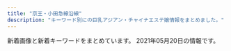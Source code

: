 ```yaml
---
title: "京王・小田急線沿線"
description: "キーワード別にの巨乳アジアン・チャイナエステ嬢情報をまとめました。"
---
```


新着画像と新着キーワードをまとめています。
2021年05月20日の情報です。

<DmmAffiliateIns />
<KeywordTable
  shops={
    [
    {
        "url": "http://lucky-one.jpn.mn/",
        "keywords": {
            "88": 6,
            "87": 6,
            "D": 36,
            "E": 6,
            "86": 12,
            "C": 29,
            "85": 18,
            "83": 6
        },
        "station": "\u5e9c\u4e2d\u99c5\u5357\u53e3",
        "name": "\u30a2\u30ed\u30de\u30b8\u30e5\u30e9\u30af",
        "img_links": [
            "http://lucky-one.jpn.mn/images/themes/blue/s_newface.png",
            "http://lucky-one.jpn.mn/images/themes/blue/r3.jpg",
            "http://lucky-one.jpn.mn/photos/sites/44/2021/04/2021040809375410.jpg",
            "http://lucky-one.jpn.mn/images/room3.jpg",
            "http://lucky-one.jpn.mn/photos/sites/44/2021/04/2021040809384593.jpg",
            "http://lucky-one.jpn.mn/photos/sites/44/2021/04/2021040809375736.jpg",
            "http://lucky-one.jpn.mn/photos/sites/44/2021/04/2021040809400869.jpg",
            "http://lucky-one.jpn.mn/photos/sites/44/2021/04/2021040809412150.jpg",
            "http://lucky-one.jpn.mn/photos/sites/44/2021/04/2021040809431618.jpg",
            "http://lucky-one.jpn.mn/photos/sites/44/2021/04/202104080937565.jpg",
            "http://lucky-one.jpn.mn/images/room4.jpg",
            "http://lucky-one.jpn.mn/photos/sites/44/2021/04/2021040809412291.jpg",
            "http://lucky-one.jpn.mn/photos/sites/44/2021/04/2021040809412036.jpg",
            "http://lucky-one.jpn.mn/images/themes/blue/s_staff.png",
            "http://lucky-one.jpn.mn/photos/sites/44/2021/04/2021040809404236.jpg",
            "http://lucky-one.jpn.mn/photos/sites/44/2021/04/2021040809431373.jpg",
            "http://lucky-one.jpn.mn/photos/sites/44/2021/04/2021040809431346.jpg",
            "http://lucky-one.jpn.mn/photos/sites/44/2021/04/2021040809431450.jpg",
            "http://lucky-one.jpn.mn/photos/sites/44/2021/04/202104080943116.jpg",
            "http://lucky-one.jpn.mn/images/themes/blue/s_pickup.png",
            "http://lucky-one.jpn.mn/photos/sites/44/2021/04/2021040809384524.jpg",
            "http://lucky-one.jpn.mn/photos/sites/44/2021/04/2021040809393049.jpg",
            "http://lucky-one.jpn.mn/photos/sites/44/2021/04/2021040809403927.jpg",
            "http://lucky-one.jpn.mn/images/room1.jpg",
            "http://lucky-one.jpn.mn/photos/sites/44/2021/04/2021040809384810.jpg",
            "http://lucky-one.jpn.mn/images/themes/blue/no2.png",
            "http://lucky-one.jpn.mn/images/themes/blue/no1.png",
            "http://lucky-one.jpn.mn/photos/sites/44/2021/04/2021040809411851.jpg",
            "http://lucky-one.jpn.mn/images/themes/blue/line.png",
            "http://lucky-one.jpn.mn/photos/sites/44/2021/04/2021040809380020.jpg",
            "http://lucky-one.jpn.mn/photos/sites/44/2021/04/2021040809411939.jpg",
            "http://lucky-one.jpn.mn/photos/sites/44/2021/04/2021040809384767.jpg",
            "http://lucky-one.jpn.mn/photos/sites/44/2021/04/2021040809401068.jpg",
            "http://lucky-one.jpn.mn/images/themes/blue/mobile.jpg",
            "http://lucky-one.jpn.mn/images/room2.jpg",
            "http://lucky-one.jpn.mn/photos/sites/44/2021/04/2021040809404174.jpg",
            "http://lucky-one.jpn.mn/photos/sites/44/2021/04/2021040809404287.jpg",
            "http://lucky-one.jpn.mn/images/themes/blue/s_link.png",
            "http://lucky-one.jpn.mn/photos/sites/44/2021/04/202104080940066.jpg",
            "http://lucky-one.jpn.mn/photos/sites/44/2021/04/2021040809403838.jpg",
            "http://lucky-one.jpn.mn/photos/sites/44/2021/04/2021040809400714.jpg",
            "http://lucky-one.jpn.mn/photos/sites/44/2021/04/2021040809572110.jpg",
            "http://lucky-one.jpn.mn/photos/sites/44/2021/04/2021040809384699.jpg",
            "http://lucky-one.jpn.mn/images/themes/blue/s_news.png",
            "http://lucky-one.jpn.mn/photos/sites/44/2021/04/2021040809393275.jpg",
            "http://lucky-one.jpn.mn/images/themes/blue/s_ranking.png",
            "http://lucky-one.jpn.mn/images/themes/blue/s_zysx.png",
            "http://lucky-one.jpn.mn/photos/sites/44/2021/04/2021040809400982.jpg"
        ]
    },
    {
        "img_links": [
            "https://dear.ests.jp/photos/sites/49/2021/04/2021041511095279.jpeg",
            "https://dear.ests.jp/images/bj3.jpg",
            "https://dear.ests.jp/photos/sites/49/2021/04/2021041513454813.jpeg",
            "https://dear.ests.jp/photos/sites/49/2021/04/2021041319465766.jpeg",
            "https://dear.ests.jp/photos/sites/49/2021/04/2021041511140229.jpeg",
            "https://dear.ests.jp/images/top.jpg",
            "https://dear.ests.jp/images/s_info.jpg",
            "https://dear.ests.jp/photos/sites/49/2021/05/2021050810150376.jpeg",
            "https://esta-kanto.com/img/kanto/esta-200_40.jpg",
            "https://dear.ests.jp/photos/sites/49/2021/04/2021041216053062.jpg",
            "https://dear.ests.jp/images/s_staff.jpg",
            "https://dear.ests.jp/photos/sites/49/2021/04/2021041913195348.jpeg",
            "https://dear.ests.jp/images/member.jpg",
            "https://dear.ests.jp/photos/sites/49/2021/04/2021042222290912.jpeg",
            "https://dear.ests.jp/photos/sites/49/2021/04/2021042600463028.jpeg",
            "https://dear.ests.jp/images/amore.jpg",
            "https://dear.ests.jp/photos/sites/49/2021/05/2021051114140830.jpeg",
            "https://dear.ests.jp/images/1.jpg",
            "https://dear.ests.jp/photos/sites/49/2021/05/2021051414211872.jpeg",
            "https://dear.ests.jp/photos/sites/49/2021/04/2021042601291034.jpeg",
            "https://dear.ests.jp/photos/sites/49/2021/04/2021042000340375.jpeg",
            "https://dear.ests.jp/photos/sites/49/2021/04/2021041513593722.jpeg",
            "https://dear.ests.jp/photos/sites/49/2021/05/2021051715055993.jpeg",
            "https://dear.ests.jp/photos/sites/49/2021/05/2021051113271046.jpeg",
            "https://dear.ests.jp/photos/sites/49/2021/04/2021041901291776.jpeg",
            "https://dear.ests.jp/images/info2.jpg",
            "https://dear.ests.jp/images/link2.jpg",
            "https://dear.ests.jp/photos/sites/49/2021/04/2021042615175874.jpeg",
            "https://dear.ests.jp/images/s_link.jpg",
            "https://dear.ests.jp/images/bj1.jpg",
            "https://dear.ests.jp/photos/sites/49/2021/04/2021042700265716.jpeg",
            "https://dear.ests.jp/images/paypay.jpg"
        ],
        "url": "https://dear.ests.jp/",
        "keywords": {
            "C": 3,
            "G": 28,
            "D": 10,
            "F": 58,
            "\u5de8\u4e73": 1,
            "E": 32,
            "\u4e73": 1
        },
        "station": "\u5e9c\u4e2d\u99c5",
        "name": "Dear"
    },
    {
        "img_links": [
            "http://noborito-garden.net/images/nei_bj2.jpg",
            "http://noborito-garden.net/images/room2.jpg",
            "http://noborito-garden.net/images/s_staff.jpg",
            "http://noborito-garden.net/images/room3.jpg",
            "http://noborito-garden.net/images/room1.jpg",
            "http://noborito-garden.net/images/staff1.jpg",
            "http://noborito-garden.net/images/mobile.jpg",
            "http://noborito-garden.net/images/s_news.jpg",
            "http://noborito-garden.net/images/tel.jpg",
            "http://noborito-garden.net/images/girl-z2.jpg",
            "http://noborito-garden.net/images/staff4.jpg",
            "http://noborito-garden.net/images/s_chedule.jpg",
            "http://noborito-garden.net/images/staff2.jpg",
            "http://noborito-garden.net/images/staff3.jpg",
            "http://noborito-garden.net/images/movie.jpg",
            "http://noborito-garden.net/images/staff0.jpg",
            "http://noborito-garden.net/images/girl-z1.jpg",
            "http://noborito-garden.net/images/s_link.jpg",
            "http://noborito-garden.net/images/room4.jpg"
        ],
        "name": "\u7d4c\u7d61\u5802",
        "keywords": {
            "C": 23,
            "86": 10
        },
        "station": "\u6885\u30f6\u4e18\u99c5",
        "url": "http://noborito-garden.net/"
    },
    {
        "keywords": {
            "D": 4,
            "87": 3,
            "88": 2,
            "C": 1
        },
        "url": "http://www.vivi.esjp.site/",
        "station": "\u5343\u6b73\u70cf\u5c71\u99c5\u5317\u53e3",
        "name": "Angel Class\uff5e\u30a8\u30f3\u30b8\u30a7\u30eb\u30af\u30e9\u30b9",
        "img_links": [
            "http://www.vivi.esjp.site/images/link_line.png",
            "http://www.vivi.esjp.site/files/003-02.jpg",
            "http://www.vivi.esjp.site/files/001-02.jpg",
            "http://www.vivi.esjp.site/files/002-02.jpg",
            "http://www.vivi.esjp.site/images/girl-z2.jpg",
            "http://www.vivi.esjp.site/images/top.png",
            "http://www.vivi.esjp.site/files/004.jpg",
            "http://www.vivi.esjp.site/images/shop/shop01.jpg",
            "http://www.vivi.esjp.site/images/girl-z1.jpg",
            "http://www.vivi.esjp.site/files/005-02.jpg",
            "http://www.vivi.esjp.site/files/002.jpg",
            "http://www.vivi.esjp.site/files/001.jpg",
            "http://www.vivi.esjp.site/images/mobile.jpg",
            "http://www.vivi.esjp.site/images/shop/shop04.jpg",
            "http://www.vivi.esjp.site/images/shop/shop03.jpg",
            "http://www.vivi.esjp.site/files/005.jpg",
            "http://www.vivi.esjp.site/files/004-02.jpg",
            "http://www.vivi.esjp.site/images/bj3.png",
            "http://www.vivi.esjp.site/images/shop/shop02.jpg",
            "http://www.vivi.esjp.site/files/003.jpg",
            "http://www.vivi.esjp.site/images/top_sche.png",
            "http://www.vivi.esjp.site/images/staff_line.png"
        ]
    },
    {
        "keywords": {
            "E": 3,
            "91": 2,
            "D": 2,
            "89": 2
        },
        "station": "\u7b39\u585a\u99c5\u5317\u53e3",
        "url": "http://happy.rankuens.com/",
        "img_links": [
            "http://happy.rankuens.com/css/osusume01.png",
            "http://happy.rankuens.com/css/tel.png",
            "http://happy.rankuens.com/css/nav/nav-005.png",
            "http://happy.rankuens.com/css/nav/nav-006.png",
            "http://happy.rankuens.com/css/c01.png",
            "http://happy.rankuens.com/css/staff/staff01.png",
            "http://happy.rankuens.com/css/staff/staff04.png",
            "http://happy.rankuens.com/css/staff/staff03.png",
            "http://happy.rankuens.com/css/staff/staff02-a.png",
            "http://happy.rankuens.com/css/staff/staff03-a.png",
            "http://happy.rankuens.com/css/staff/staff02.png",
            "http://happy.rankuens.com/css/baner03.jpg",
            "http://happy.rankuens.com/css/nav/nav-003.png",
            "http://happy.rankuens.com/css/staff/staff05-a.png",
            "http://happy.rankuens.com/css/nav/nav-001.png",
            "http://happy.rankuens.com/css/nav/nav-002.png",
            "http://happy.rankuens.com/css/staff/staff01-a.png",
            "http://happy.rankuens.com/css/top03.png",
            "http://happy.rankuens.com/css/staff/staff05.png",
            "http://happy.rankuens.com/css/nav/nav-004.png",
            "http://happy.rankuens.com/css/staff/staff04-a.png"
        ],
        "name": "\u30cf\u30d4\u30cd\u30b9"
    },
    {
        "url": "https://www.land-prince.work/",
        "img_links": [
            "https://www.land-prince.work/images/int2.jpg",
            "https://www.land-prince.work/images/head.jpg",
            "https://www.land-prince.work/images/mobile.jpg",
            "https://www.land-prince.work/img/riri1.jpg",
            "https://www.land-prince.work/img/yuki1.jpg",
            "https://www.land-prince.work/images/4.jpg",
            "https://www.land-prince.work/images/5.jpg",
            "https://www.land-prince.work/img/rio1.jpg",
            "https://www.land-prince.work/images/rtel.jpg",
            "https://www.land-prince.work/images/staff_t.jpg",
            "https://www.land-prince.work/images/sisu.jpg",
            "https://www.land-prince.work/images/sys2.jpg",
            "https://www.land-prince.work/images/b1.jpg",
            "https://www.land-prince.work/images/rec1.jpg",
            "https://www.land-prince.work/images/b2.jpg",
            "https://www.land-prince.work/img/tomo1.jpg",
            "https://www.land-prince.work/images/3.jpg",
            "https://www.land-prince.work/images/2.jpg",
            "https://www.land-prince.work/img/eri2.jpg",
            "https://www.land-prince.work/images/sys1.jpg",
            "https://www.land-prince.work/images/news.jpg",
            "https://www.land-prince.work/img/eri1.jpg",
            "https://www.land-prince.work/images/int1.jpg",
            "https://www.land-prince.work/images/s1.png",
            "https://www.land-prince.work/img/yuri2.jpg",
            "https://www.land-prince.work/images/6.jpg",
            "https://www.land-prince.work/img/mina1.jpg",
            "https://www.land-prince.work/img/yuri1.jpg",
            "https://www.land-prince.work/images/1.jpg",
            "https://www.land-prince.work/images/tel.jpg",
            "https://www.land-prince.work/images/7.jpg",
            "https://www.land-prince.work/images/b3.jpg",
            "https://www.land-prince.work/images/interior_t.jpg"
        ],
        "station": "\u5e61\u30f6\u8c37\u99c5\u5357\u53e3",
        "keywords": {},
        "name": "\u30e9\u30f3\u30c9\u30d7\u30ea\u30f3\u30b9"
    },
    {
        "name": "\u7652",
        "url": "http://www.gokuyu.work/",
        "station": "\u767b\u6238\u99c5\u591a\u6469\u5ddd\u53e3",
        "keywords": {},
        "img_links": [
            "http://www.gokuyu.work/sp/staff/ruru.jpg",
            "http://www.gokuyu.work/images/rec.jpg",
            "http://www.gokuyu.work/images/int1.jpg",
            "http://www.gokuyu.work/images/interior_t.jpg",
            "http://www.gokuyu.work/staff/aya.jpg",
            "http://www.gokuyu.work/sp/menu/staff.jpg",
            "http://www.gokuyu.work/sp/images/rec.jpg",
            "http://www.gokuyu.work/sp/img/rina1.jpg",
            "http://www.gokuyu.work/sp/images/topgirl.jpg",
            "http://www.gokuyu.work/sp/images/int1.jpg",
            "http://www.gokuyu.work/sp/images/interior_t.jpg",
            "http://www.gokuyu.work/staff/yuna.jpg",
            "http://www.gokuyu.work/img/rina1.jpg",
            "http://www.gokuyu.work/sp/staff/miki.jpg",
            "http://www.gokuyu.work/sp/images/newsb.png",
            "http://www.gokuyu.work/sp/images/int2.jpg",
            "http://www.gokuyu.work/sp/menu/top.jpg",
            "http://www.gokuyu.work/sp/images/footer.jpg",
            "http://www.gokuyu.work/sp/img/ruru1.jpg",
            "http://www.gokuyu.work/staff/ruru.jpg",
            "http://www.gokuyu.work/sp/images/head.jpg",
            "http://www.gokuyu.work/images/sm.jpg",
            "http://www.gokuyu.work/staff/rina.jpg",
            "http://www.gokuyu.work/img/ruru1.jpg",
            "http://www.gokuyu.work/img/ayu1.jpg",
            "http://www.gokuyu.work/sp/images/staff_t.jpg",
            "http://www.gokuyu.work/staff/moe.jpg",
            "http://www.gokuyu.work/sp/images/ta.jpg",
            "http://www.gokuyu.work/images/tr.jpg",
            "http://www.gokuyu.work/sp/staff/moe.jpg",
            "http://www.gokuyu.work/sp/img/aya1.jpg",
            "http://www.gokuyu.work/images/b2.jpg",
            "http://www.gokuyu.work/images/news_t.jpg",
            "http://www.gokuyu.work/sp/staff/aya.jpg",
            "http://www.gokuyu.work/images/tg_t.jpg",
            "http://www.gokuyu.work/sp/images/news.jpg",
            "http://www.gokuyu.work/img/aya1.jpg",
            "http://www.gokuyu.work/img/miki1.jpg",
            "http://www.gokuyu.work/sp/img/moe1.jpg",
            "http://www.gokuyu.work/sp/images/ac1.jpg",
            "http://www.gokuyu.work/staff/ayu.jpg",
            "http://www.gokuyu.work/images/concept.jpg",
            "http://www.gokuyu.work/sp/staff/yuna.jpg",
            "http://www.gokuyu.work/images/int2.jpg",
            "http://www.gokuyu.work/sp/images/tel.jpg",
            "http://www.gokuyu.work/images/ta.jpg",
            "http://www.gokuyu.work/img/moe1.jpg",
            "http://www.gokuyu.work/images/b1.jpg",
            "http://www.gokuyu.work/sp/staff/rina.jpg",
            "http://www.gokuyu.work/images/newsb.png",
            "http://www.gokuyu.work/sp/img/ayu1.jpg",
            "http://www.gokuyu.work/sp/img/yuna1.jpg",
            "http://www.gokuyu.work/images/head.jpg",
            "http://www.gokuyu.work/img/yuna1.jpg",
            "http://www.gokuyu.work/sp/staff/ayu.jpg",
            "http://www.gokuyu.work/staff/miki.jpg",
            "http://www.gokuyu.work/images/staff_t.jpg",
            "http://www.gokuyu.work/images/sys.jpg",
            "http://www.gokuyu.work/sp/img/miki1.jpg",
            "http://www.gokuyu.work/sp/images/sys.jpg"
        ]
    },
    {
        "img_links": [
            "http://aroma-esthe.in.net/img/nav-001.png",
            "http://aroma-esthe.in.net/img/cg02.png",
            "http://aroma-esthe.in.net/img/nav-003.png",
            "http://aroma-esthe.in.net/img/top01.png",
            "http://aroma-esthe.in.net/img/nav-004.png",
            "http://aroma-esthe.in.net/img/cg03.png",
            "http://aroma-esthe.in.net/img/cg05.png",
            "http://aroma-esthe.in.net/img/tel.png",
            "http://aroma-esthe.in.net/img/nav-005.png",
            "http://aroma-esthe.in.net/img/cg01.png",
            "http://aroma-esthe.in.net/img/nav-006.png",
            "http://aroma-esthe.in.net/img/nav-002.png",
            "http://aroma-esthe.in.net/img/no.png"
        ],
        "name": "\u840c \uff5e\u3082\u3048\uff5e",
        "url": "http://aroma-esthe.in.net/",
        "keywords": {
            "85": 1,
            "C": 1,
            "86": 3
        },
        "station": "\u7b39\u585a\u99c5\u5317\u53e3"
    },
    {
        "keywords": {},
        "url": "http://www.fuwa.work/",
        "name": "Olive \uff5e\u30aa\u30ea\u30fc\u30d6\uff5e",
        "station": "\u5e9c\u4e2d\u99c5\u5317\u53e3",
        "img_links": [
            "http://www.fuwa.work/images/news.jpg",
            "http://www.fuwa.work/img/moe2.jpg",
            "http://www.fuwa.work/images/head.jpg",
            "http://www.fuwa.work/staff/miki.jpg",
            "http://www.fuwa.work/staff/risan.jpg",
            "http://www.fuwa.work/img/risan2.jpg",
            "http://www.fuwa.work/images/int2.png",
            "http://www.fuwa.work/images/rec.jpg",
            "http://www.fuwa.work/img/mimi1.jpg",
            "http://www.fuwa.work/images/staff_t.png",
            "http://www.fuwa.work/images/sys3.jpg",
            "http://www.fuwa.work/images/sys4.png",
            "http://www.fuwa.work/images/sys2.jpg",
            "http://www.fuwa.work/images/int1.png",
            "http://www.fuwa.work/images/sys1.jpg",
            "http://www.fuwa.work/staff/moe.jpg",
            "http://www.fuwa.work/staff/mimi.jpg",
            "http://www.fuwa.work/img/risan1.jpg",
            "http://www.fuwa.work/images/line.png",
            "http://www.fuwa.work/images/interior_t.png",
            "http://www.fuwa.work/images/info.png",
            "http://www.fuwa.work/images/mobile.jpg",
            "http://www.fuwa.work/img/miki1.jpg",
            "http://www.fuwa.work/img/moe1.jpg"
        ]
    },
    {
        "url": "http://www.perfect-plan.iesjp.com/",
        "keywords": {
            "85": 2,
            "86": 1,
            "D": 4,
            "87": 1
        },
        "station": "\u7b39\u585a\u99c5\u5317\u53e3",
        "img_links": [
            "http://www.perfect-plan.iesjp.com/files/005.jpg",
            "http://www.perfect-plan.iesjp.com/images/ta.png",
            "http://www.perfect-plan.iesjp.com/images/mobile.png",
            "http://www.perfect-plan.iesjp.com/files/001.jpg",
            "http://www.perfect-plan.iesjp.com/files/007.jpg",
            "http://www.perfect-plan.iesjp.com/images/interior_bg.png",
            "http://www.perfect-plan.iesjp.com/images/interior.png",
            "http://www.perfect-plan.iesjp.com/images/left01.png",
            "http://www.perfect-plan.iesjp.com/images/staff.png",
            "http://www.perfect-plan.iesjp.com/images/top.png",
            "http://www.perfect-plan.iesjp.com/files/008.jpg",
            "http://www.perfect-plan.iesjp.com/images/flash.jpg"
        ],
        "name": "\u30d1\u30fc\u30d5\u30a7\u30af\u30c8\u30fb\u30d7\u30e9\u30f3"
    },
    {
        "img_links": [
            "http://www.mens-chitose.com/images/attention.png",
            "http://www.mens-chitose.com/images/concept.jpg",
            "http://www.mens-chitose.com/images/info.jpg",
            "http://www.mens-chitose.com/images/coverParts.png",
            "http://www.mens-chitose.com/files/001.jpg",
            "http://www.mens-chitose.com/files/013.jpg",
            "http://www.mens-chitose.com/files/011.jpg",
            "http://www.mens-chitose.com/images/infoSlide01.jpg"
        ],
        "keywords": {
            "D": 3,
            "86": 3
        },
        "url": "http://www.mens-chitose.com/",
        "station": "\u5343\u6b73\u8239\u6a4b\u99c5\u5317\u53e3",
        "name": "\u5065\u5eb7\u697d"
    },
    {
        "keywords": {
            "86": 1,
            "D": 36,
            "E": 4
        },
        "img_links": [
            "http://massage-relax.pink/images/ttl-conceptt.png",
            "http://massage-relax.pink/images/ttl-therapist.png",
            "http://massage-relax.pink/images/cg05.jpg",
            "http://massage-relax.pink/images/cg03.jpg",
            "http://massage-relax.pink/images/ttl-informationt.png",
            "http://massage-relax.pink/images/ttl-information.png",
            "http://massage-relax.pink/images/bg-image-consept.png",
            "http://massage-relax.pink/images/bg-image-consept02.png",
            "http://massage-relax.pink/images/img-link.jpg",
            "http://massage-relax.pink/images/cg09.jpg",
            "http://massage-relax.pink/images/cg07.jpg",
            "http://massage-relax.pink/images/acc.jpg",
            "http://massage-relax.pink/images/bnr-sp-campaign01.jpg",
            "http://massage-relax.pink/images/cg10.jpg",
            "http://massage-relax.pink/images/ttl-pickup.png",
            "http://massage-relax.pink/images/qr.jpg",
            "http://massage-relax.pink/images/txt-footer-copyright.png",
            "http://massage-relax.pink/images/txt-header-storeinfo.png",
            "http://massage-relax.pink/images/txt-header-phonet.png",
            "http://massage-relax.pink/images/ttl-concept2.png",
            "http://massage-relax.pink/images/cg02.jpg",
            "http://massage-relax.pink/images/ttl-link.png",
            "http://massage-relax.pink/images/cg12.jpg",
            "http://massage-relax.pink/images/img-header-mainvisual01t.jpg",
            "http://massage-relax.pink/images/img-therapistt.jpg",
            "http://massage-relax.pink/images/bnr-campaign01.jpg",
            "http://massage-relax.pink/images/cg08.jpg",
            "http://massage-relax.pink/images/ttl-qr.png",
            "http://massage-relax.pink/images/ttl-qrt.png",
            "http://massage-relax.pink/images/ttl-concept.png",
            "http://massage-relax.pink/images/img-therapist.jpg",
            "http://massage-relax.pink/images/img-linkt.jpg",
            "http://massage-relax.pink/images/ttl-pickupt.png",
            "http://massage-relax.pink/images/cg11.jpg",
            "http://massage-relax.pink/images/ttl-qrf.png",
            "http://massage-relax.pink/images/ttl-concept2t.png",
            "http://massage-relax.pink/images/img-header-mainvisual01.jpg",
            "http://massage-relax.pink/images/txt-header-phone.png",
            "http://massage-relax.pink/images/cg01.jpg"
        ],
        "station": "\u660e\u5927\u524d\u99c5\u4e2d\u592e\u53e3",
        "name": "U\uff06ME",
        "url": "http://massage-relax.pink/"
    },
    {
        "keywords": {},
        "station": "\u7b39\u585a\u99c5\u5317\u53e3",
        "name": "\u30de\u30ab\u30ed\u30f3",
        "url": "https://es.eoeoco.com/",
        "img_links": []
    },
    {
        "station": "\u5343\u6b73\u70cf\u5c71\u99c5\u5317\u53e3",
        "img_links": [
            "https://cindy.relaxjp.com/images/call.png",
            "https://cindy.relaxjp.com/css/m-top003.jpg",
            "https://cindy.relaxjp.com/css/foot01.jpg",
            "https://cindy.relaxjp.com/css/staff/staff03.png",
            "https://cindy.relaxjp.com/css/cam01.jpg",
            "https://cindy.relaxjp.com/css/m-top004.jpg",
            "https://cindy.relaxjp.com/css/staff/staff01.png",
            "https://cindy.relaxjp.com/css/m-head.jpg",
            "https://cindy.relaxjp.com/css/staff/staff05.png",
            "https://cindy.relaxjp.com/css/staff/staff04.png",
            "https://cindy.relaxjp.com/css/staff/staff02.png"
        ],
        "url": "https://cindy.relaxjp.com/",
        "keywords": {
            "90": 2,
            "91": 2,
            "C": 1,
            "87": 1,
            "E": 4
        },
        "name": "Cindy Baby"
    },
    {
        "station": "\u8056\u8e5f\u685c\u30f6\u4e18\u99c5\u6771\u53e3",
        "url": "https://lu-rinpa.tokyo/",
        "img_links": [
            "https://lu-rinpa.tokyo/wp-content/themes/este/img/top-img035.png",
            "https://lu-rinpa.tokyo/wp-content/themes/este/img/top-img01.png",
            "https://lu-rinpa.tokyo/wp-content/themes/este/img/top-img02.png",
            "https://lu-rinpa.tokyo/wp-content/themes/este/img/2.jpg",
            "https://lu-rinpa.tokyo/wp-content/uploads/2019/12/rtdyfugihojsa.jpg",
            "https://lu-rinpa.tokyo/wp-content/themes/este/img/4.jpg",
            "https://lu-rinpa.tokyo/wp-content/uploads/2019/12/rydftugihoix.jpg",
            "https://lu-rinpa.tokyo/wp-content/uploads/2019/12/dtyfugihoja.jpg",
            "https://lu-rinpa.tokyo/wp-content/themes/este/img/tel01.png",
            "https://lu-rinpa.tokyo/wp-content/themes/este/img/tel.png",
            "https://lu-rinpa.tokyo/wp-content/themes/este/img/3.jpg",
            "https://lu-rinpa.tokyo/wp-content/uploads/2019/06/6.jpg",
            "https://lu-rinpa.tokyo/wp-content/themes/este/img/1.jpg",
            "https://lu-rinpa.tokyo/wp-content/themes/este/img/top-img066.png"
        ],
        "name": "\u685c\u96ea",
        "keywords": {}
    },
    {
        "keywords": {},
        "url": "http://xn--cckzerb5br7a.com/",
        "img_links": [],
        "station": "\u660e\u5927\u524d\u99c5\u4e2d\u592e\u53e3",
        "name": "Free Style \uff5e\u30d5\u30ea\u30fc\u30b9\u30bf\u30a4\u30eb\uff5e"
    },
    {
        "station": "\u5e9c\u4e2d\u99c5\u5357\u53e3",
        "keywords": {
            "83": 7,
            "C": 27,
            "D": 21,
            "86": 21
        },
        "name": "\u82b1\u6c34\u6728",
        "url": "http://hanamizuki.tyo.cm/",
        "img_links": [
            "http://hanamizuki.tyo.cm/images/top.jpg",
            "http://hanamizuki.tyo.cm/link/esthelove88-31.jpg",
            "http://hanamizuki.tyo.cm/link/walker88.jpg",
            "http://hanamizuki.tyo.cm/photos/sites/32/2016/08/staff15.jpg",
            "http://menlog.net/link/menlog8831.jpg",
            "http://hanamizuki.tyo.cm/images/room1.jpg",
            "http://hanamizuki.tyo.cm/images/s_news.png",
            "http://hanamizuki.tyo.cm/photos/sites/32/2019/02/201902151914399.jpg",
            "http://hanamizuki.tyo.cm/photos/sites/32/2017/12/2017121407030461.jpg",
            "http://hanamizuki.tyo.cm/images/bj3.jpg",
            "http://hanamizuki.tyo.cm/link/8831.jpg",
            "http://hanamizuki.tyo.cm/images/s_staff.png",
            "http://hanamizuki.tyo.cm/photos/sites/32/2018/11/2018110115410796.jpg",
            "http://hanamizuki.tyo.cm/images/mobile.jpg",
            "http://hanamizuki.tyo.cm/images/room3.jpg",
            "http://hanamizuki.tyo.cm/link/e0016.jpg",
            "http://hanamizuki.tyo.cm/images/nbj1.png",
            "http://hanamizuki.tyo.cm/images/room2.jpg",
            "http://hanamizuki.tyo.cm/link/massage-de_88_31.jpg",
            "http://hanamizuki.tyo.cm/i/images/room1.jpg",
            "http://hanamizuki.tyo.cm/photos/sites/32/2016/08/staff4a.jpg",
            "http://hanamizuki.tyo.cm/link/88x31b.jpg",
            "http://hanamizuki.tyo.cm/images/news_bj3.png",
            "http://hanamizuki.tyo.cm/images/s_link.png",
            "http://hanamizuki.tyo.cm/i/images/room2.jpg",
            "http://hanamizuki.tyo.cm/images/room4.jpg",
            "http://hanamizuki.tyo.cm/photos/sites/32/2020/01/2020013110290975.jpg",
            "http://hanamizuki.tyo.cm/i/images/room3.jpg"
        ]
    },
    {
        "station": "JR\u7a32\u7530\u5824\u99c5",
        "img_links": [
            "http://inadazutsumi.work/images/mobile.jpg",
            "http://inadazutsumi.work/images/g3.jpg",
            "http://inadazutsumi.work/images/g0.jpg",
            "http://inadazutsumi.work/images/g5.jpg",
            "http://inadazutsumi.work/images/top.jpg",
            "http://inadazutsumi.work/images/zi_staff.png",
            "http://inadazutsumi.work/images/tel.jpg",
            "http://inadazutsumi.work/images/g1.jpg",
            "http://inadazutsumi.work/images/g2.jpg",
            "http://inadazutsumi.work/images/g4.jpg"
        ],
        "name": "\u30c1\u30e3\u30fc\u30df\u30f3\u30b0",
        "url": "http://inadazutsumi.work/",
        "keywords": {}
    },
    {
        "keywords": {
            "C": 23,
            "86": 10
        },
        "name": "\u30ea\u30e9\u30af\u30bc\u30fc\u30b7\u30e7\u30f3\u6075",
        "station": "\u767e\u5408\u30f6\u4e18\u99c5\u5317\u53e3",
        "url": "http://cinderella-princess.net",
        "img_links": [
            "http://cinderella-princess.net/images/girl-z1.jpg",
            "http://cinderella-princess.net/images/girl-z2.jpg",
            "http://cinderella-princess.net/images/room2.jpg",
            "http://cinderella-princess.net/images/movie.jpg",
            "http://cinderella-princess.net/images/s_staff.jpg",
            "http://cinderella-princess.net/images/s_news.jpg",
            "http://cinderella-princess.net/images/staff2.jpg",
            "http://cinderella-princess.net/images/room3.jpg",
            "http://cinderella-princess.net/images/staff4.jpg",
            "http://cinderella-princess.net/images/staff3.jpg",
            "http://cinderella-princess.net/images/staff0.jpg",
            "http://cinderella-princess.net/images/room4.jpg",
            "http://cinderella-princess.net/images/nei_bj2.jpg",
            "http://cinderella-princess.net/images/tel.jpg",
            "http://cinderella-princess.net/images/room1.jpg",
            "http://cinderella-princess.net/images/s_link.jpg",
            "http://cinderella-princess.net/images/mobile.jpg",
            "http://cinderella-princess.net/images/s_chedule.jpg",
            "http://cinderella-princess.net/images/staff1.jpg",
            "http://cinderella-princess.net/links/esthe-summit.jpg"
        ]
    },
    {
        "station": "\u7b39\u585a\u99c5",
        "url": "http://www.huiyiop.xyz/",
        "keywords": {},
        "name": "Sweet Time",
        "img_links": [
            "http://www.huiyiop.xyz/index_files/1615346254-staff.jpg",
            "http://www.huiyiop.xyz/uploads/210519/1-21051914223O07.jpg",
            "http://www.huiyiop.xyz/uploads/allimg/210518/1-21051Q25602Y9.jpg",
            "http://www.huiyiop.xyz/uploads/210519/1-21051914131L48.jpg",
            "http://www.huiyiop.xyz/uploads/210518/1-21051Q5144K03.jpg",
            "http://www.huiyiop.xyz/uploads/allimg/210520/1-2105201531523F.jpg",
            "http://www.huiyiop.xyz/uploads/210519/1-210519141249128.jpg",
            "http://www.huiyiop.xyz/index_files/1615349518-pickupb.png",
            "http://www.huiyiop.xyz/index_files/pagetop.png",
            "http://www.huiyiop.xyz/uploads/210518/1-21051Q51604948.jpg",
            "http://www.huiyiop.xyz/uploads/210518/1-21051Q62921946.jpg",
            "http://www.huiyiop.xyz/uploads/allimg/210518/1-21051Q25515958.jpg",
            "http://www.huiyiop.xyz/index_files/1615344802-headpc.jpg",
            "http://www.huiyiop.xyz/uploads/allimg/210518/1-21051Q25502Q4.jpg",
            "http://www.huiyiop.xyz/uploads/allimg/210517/1-21051G01313T7.png",
            "http://www.huiyiop.xyz/index_files/1615346279-interior.jpg",
            "http://www.huiyiop.xyz/index_files/1615354994-interior_t.jpg",
            "http://www.huiyiop.xyz/uploads/210519/1-210519141FH08.jpg",
            "http://www.huiyiop.xyz/index_files/1615344873-headpm.jpg",
            "http://www.huiyiop.xyz/index_files/1615349416-pickup.jpg",
            "http://www.huiyiop.xyz/uploads/210518/1-21051Q62ZV57.jpg",
            "http://www.huiyiop.xyz/uploads/210519/1-210519142224116.jpg",
            "http://www.huiyiop.xyz/uploads/allimg/210518/1-21051Q2553D31.jpg",
            "http://www.huiyiop.xyz/uploads/210518/1-21051Q62U3103.jpg",
            "http://www.huiyiop.xyz/index_files/1615347885-news.jpg",
            "http://www.huiyiop.xyz/uploads/210519/1-210519141IE27.jpg",
            "http://www.huiyiop.xyz/index_files/1615346033-top.jpg",
            "http://www.huiyiop.xyz/index_files/1615350476-tg.jpg"
        ]
    },
    {
        "img_links": [
            "http://meidaimaemadonna.xyz/uploads/201019/1-20101ZZ35c62.jpg",
            "http://meidaimaemadonna.xyz/uploads/201020/1-20102013422C23.jpg",
            "http://meidaimaemadonna.xyz/uploads/210112/1-2101121F230117.jpg",
            "http://meidaimaemadonna.xyz/picture/call.png",
            "http://meidaimaemadonna.xyz/uploads/210112/1-210112163521218.jpg",
            "http://meidaimaemadonna.xyz/uploads/200605/1-200605091Q1F0.jpg",
            "http://meidaimaemadonna.xyz/uploads/200605/1-200605091635J5.jpg",
            "http://meidaimaemadonna.xyz/css/m-top04.jpg",
            "http://meidaimaemadonna.xyz/picture/m-top003.jpg",
            "http://meidaimaemadonna.xyz/uploads/210305/1-210305123F0503.jpg",
            "http://meidaimaemadonna.xyz/uploads/200605/1-200605091605C6.jpg",
            "http://meidaimaemadonna.xyz/picture/m-top004.jpg",
            "http://meidaimaemadonna.xyz/picture/m-head01.jpg",
            "http://meidaimaemadonna.xyz/uploads/201019/1-20101ZZ3305O.jpg",
            "http://meidaimaemadonna.xyz/uploads/200605/1-200605091K4J3.jpg",
            "http://meidaimaemadonna.xyz/uploads/201020/1-20102013531a57.jpg",
            "http://meidaimaemadonna.xyz/uploads/210305/1-210305123649457.jpg"
        ],
        "station": "\u660e\u5927\u524d\u99c5\u4e2d\u592e\u53e3",
        "name": "Madonna -\u30de\u30c9\u30f3\u30ca-",
        "url": "http://meidaimaemadonna.xyz/",
        "keywords": {
            "94": 18,
            "F": 18
        }
    },
    {
        "name": "Pandora -\u30d1\u30f3\u30c9\u30e9-",
        "img_links": [
            "http://pandora.estheya.com/css/nav/nav-004.jpg",
            "http://pandora.estheya.com/css/nav/nav-005.jpg",
            "http://pandora.estheya.com/css/baner.jpg",
            "http://pandora.estheya.com/css/staff/staff02.jpg",
            "http://pandora.estheya.com/css/staff/staff07.jpg",
            "http://pandora.estheya.com/css/nav/nav-003.jpg",
            "http://pandora.estheya.com/css/nav/nav-006.jpg",
            "http://pandora.estheya.com/css/top-left02.jpg",
            "http://pandora.estheya.com/css/nav/nav-001.jpg",
            "http://pandora.estheya.com/css/staff/staff04.jpg",
            "http://pandora.estheya.com/css/staff/staff05.jpg",
            "http://pandora.estheya.com/css/staff/staff06.jpg",
            "http://pandora.estheya.com/css/tel.png",
            "http://pandora.estheya.com/css/osusume01.jpg",
            "http://pandora.estheya.com/css/nav/nav-002.jpg",
            "http://pandora.estheya.com/css/cam01.jpg"
        ],
        "url": "http://pandora.estheya.com/",
        "station": "\u8abf\u5e03\u99c5\u5317\u53e3",
        "keywords": {
            "88": 1,
            "91": 1,
            "E": 3,
            "C": 2,
            "87": 1,
            "92": 1,
            "90": 1
        }
    },
    {
        "keywords": {
            "85": 3,
            "C": 14,
            "86": 2,
            "87": 2,
            "D": 7
        },
        "name": "Lovely",
        "url": "http://almond.ests.jp/",
        "img_links": [
            "http://almond.ests.jp/images/s_face.png",
            "http://almond.ests.jp/images/pickicon.jpg",
            "http://almond.ests.jp/photos/sites/24/2021/05/2021051312433326.jpg",
            "http://almond.ests.jp/images/mobile.jpg",
            "http://almond.ests.jp/images/line1.jpg",
            "http://almond.ests.jp/images/s_acc.jpg",
            "http://almond.ests.jp/images/line2.png",
            "http://almond.ests.jp/images/s_news.jpg",
            "http://almond.ests.jp/images/line.jpg",
            "http://almond.ests.jp/photos/sites/24/2020/11/2020113018465067.jpg",
            "http://almond.ests.jp/images/nstaff.jpg",
            "http://almond.ests.jp/photos/sites/24/2020/11/2020113018465347.jpg",
            "http://almond.ests.jp/photos/sites/24/2021/03/2021032511211062.jpg",
            "http://almond.ests.jp/photos/sites/24/2020/11/2020113018465490.jpg",
            "http://almond.ests.jp/photos/sites/24/2020/12/2020121413001762.jpg",
            "http://almond.ests.jp/images/s_staff.png",
            "http://almond.ests.jp/images/top.png",
            "http://almond.ests.jp/images/newicon.png",
            "http://almond.ests.jp/images/acc1.jpg",
            "http://almond.ests.jp/photos/sites/24/2020/11/2020113018465254.jpg",
            "http://almond.ests.jp/images/nstaff1.jpg"
        ],
        "station": "\u5343\u6b73\u70cf\u5c71\u99c5\u5357\u53e3"
    },
    {
        "name": "Honey \uff5e\u30cf\u30cb\u30fc\uff5e",
        "img_links": [
            "http://www.chiretuyiabo.xyz/uploads/210115/1-21011511143V36.jpg",
            "http://www.chiretuyiabo.xyz/uploads/allimg/201124/1-201124091002.jpg",
            "http://www.chiretuyiabo.xyz/webstyle/rsubt3.png",
            "http://www.chiretuyiabo.xyz/webstyle/tel2.png",
            "http://www.chiretuyiabo.xyz/uploads/210115/1-210115111154J0.jpg",
            "http://www.chiretuyiabo.xyz/uploads/210115/1-21011511145KM.jpg",
            "http://www.chiretuyiabo.xyz/webstyle/rsubt6.png",
            "http://www.chiretuyiabo.xyz/webstyle/rsubt7.png",
            "http://www.chiretuyiabo.xyz/uploads/201116/1-201116092F09D.jpg",
            "http://www.chiretuyiabo.xyz/webstyle/rsubt2.png",
            "http://www.chiretuyiabo.xyz/uploads/201116/1-201116092632O1.jpg",
            "http://www.chiretuyiabo.xyz/uploads/allimg/201105/1-201105125636.jpg",
            "http://www.chiretuyiabo.xyz/uploads/210115/1-210115111210154.jpg",
            "http://www.chiretuyiabo.xyz/webstyle/m4.jpg",
            "http://www.chiretuyiabo.xyz/uploads/201116/1-201116092H2128.jpg",
            "http://www.chiretuyiabo.xyz/webstyle/rsubt5.png",
            "http://www.chiretuyiabo.xyz/uploads/200706/1-200F6153052L7.jpg",
            "http://www.chiretuyiabo.xyz/webstyle/rsubt1.png",
            "http://www.chiretuyiabo.xyz/uploads/210115/1-210115112K52S.jpg",
            "http://www.chiretuyiabo.xyz/webstyle/m1.jpg",
            "http://www.chiretuyiabo.xyz/uploads/201116/1-2011160926104Z.jpg",
            "http://www.chiretuyiabo.xyz/webstyle/m2.jpg",
            "http://www.chiretuyiabo.xyz/webstyle/rsubt4.png",
            "http://www.chiretuyiabo.xyz/uploads/201116/1-201116092320547.jpg",
            "http://www.chiretuyiabo.xyz/webstyle/slider-img001.jpg",
            "http://www.chiretuyiabo.xyz/webstyle/m6.jpg",
            "http://www.chiretuyiabo.xyz/uploads/210115/1-21011511141CY.jpg"
        ],
        "station": "JR\u7a32\u7530\u5824\u99c5",
        "url": "http://www.chiretuyiabo.xyz/",
        "keywords": {
            "\u4e73": 2
        }
    },
    {
        "url": "https://tama-mensesthe.com/",
        "img_links": [
            "https://tama-mensesthe.com/button/blog.png",
            "https://tama-mensesthe.com/staff/mimi-s1.jpg",
            "https://tama-mensesthe.com/menu/staff.png",
            "https://tama-mensesthe.com/icon/yelp.png",
            "https://tama-mensesthe.com//images/footer-r.png",
            "https://tama-mensesthe.com/2020/10/06/aya-s1.jpg",
            "https://tama-mensesthe.com/room/3-l.jpg",
            "https://tama-mensesthe.com/staff/momo-s2.jpg",
            "https://tama-mensesthe.com/staff/eri-s1.jpg",
            "https://tama-mensesthe.com/room/1-l.jpg",
            "https://tama-mensesthe.com/2020/10/24/yumi-s1.jpg",
            "https://tama-mensesthe.com/room/2-s.jpg",
            "https://hamamatsucho-esthe.work/icon/twitter.png",
            "https://tama-mensesthe.com/staff/coco-s1.jpg",
            "https://hamamatsucho-esthe.work/icon/facebook.png",
            "https://tama-mensesthe.com/room/esthe3.jpg",
            "https://tama-mensesthe.com/menu/home.png",
            "https://tama-mensesthe.com/room/4-l.jpg",
            "https://tama-mensesthe.com/link/mens-esthe.png",
            "https://tama-mensesthe.com/images/main1.jpg",
            "https://tama-mensesthe.com/staff/mirai-l1.jpg",
            "https://tama-mensesthe.com/menu/info.png",
            "https://tama-mensesthe.com/images/clear.png",
            "https://tama-mensesthe.com/staff/eri-l1.jpg",
            "https://kannai-mensesthe.com/images/footer-l.png",
            "https://tama-mensesthe.com/images/header3.png",
            "https://tama-mensesthe.com/staff/miki-s1.jpg",
            "https://tama-mensesthe.com/images/footer-l.png",
            "https://tama-mensesthe.com/staff/momo-l2.jpg",
            "https://tama-mensesthe.com/staff/yumi-s1.jpg",
            "https://tama-mensesthe.com/staff/aya-l1.jpg",
            "https://tama-mensesthe.com/room/2-l.jpg",
            "https://tama-mensesthe.com/staff/mirai-s1.jpg",
            "https://tama-mensesthe.com/2020/07/04/eri-s1.jpg",
            "https://kannai-mensesthe.com//images/footer-r.png",
            "https://tama-mensesthe.com/staff/momo-l1.jpg",
            "https://tama-mensesthe.com/menu/blog.png",
            "https://tama-mensesthe.com/staff/nana-s1.jpg",
            "https://tama-mensesthe.com/button/home.png",
            "https://tama-mensesthe.com/images/flower.png",
            "https://tama-mensesthe.com/2020/01/15/momo-s1.jpg",
            "https://tama-mensesthe.com/staff/nana-l1.jpg",
            "https://tama-mensesthe.com/2019/12/25/miki-s1.jpg",
            "https://tama-mensesthe.com/button/staff.png",
            "https://hamamatsucho-esthe.work/icon/line.png",
            "https://tama-mensesthe.com/2020/10/06/mirai-s1.jpg",
            "https://tama-mensesthe.com/room/3-s.jpg",
            "https://tama-mensesthe.com/room/1-s.jpg",
            "https://tama-mensesthe.com/room/esthe2.jpg",
            "https://tama-mensesthe.com/staff/yuri-s1.jpg",
            "https://tama-mensesthe.com/staff/aya-s1.jpg",
            "https://tama-mensesthe.com/staff/yumi-l1.jpg",
            "https://tama-mensesthe.com/images/main-sp.jpg",
            "https://tama-mensesthe.com/staff/yuyu-s1.jpg",
            "https://tama-mensesthe.com/room/esthe1.jpg",
            "https://tama-mensesthe.com/staff/momo-s1.jpg",
            "https://tama-mensesthe.com/staff/yuyu-l1.jpg",
            "https://tama-mensesthe.com/staff/yuri-l1.jpg",
            "https://tama-mensesthe.com/staff/coco-l1.jpg",
            "https://tama-mensesthe.com/staff/mimi-l1.jpg",
            "https://tama-mensesthe.com/room/4-s.jpg",
            "https://tama-mensesthe.com/staff/miki-l1.jpg"
        ],
        "keywords": {
            "87": 10,
            "88": 10,
            "92": 20,
            "90": 60,
            "86": 10
        },
        "station": "\u8056\u8e5f\u685c\u30f6\u4e18\u99c5\u897f\u53e3",
        "name": "Lotus \uff5e\u30ed\u30fc\u30bf\u30b9\uff5e"
    },
    {
        "img_links": [
            "http://www.fairies.work/images/gallery/image_07.png",
            "http://www.fairies.work/images/home/home_bnr_03b.png",
            "http://www.fairies.work/images/staff/aya.jpg",
            "http://www.fairies.work/images/staff/arisa.jpg",
            "http://www.fairies.work/images/home/image_01.png",
            "http://www.fairies.work/images/staff/ruru.jpg",
            "http://www.fairies.work/images/home/home_btn_off.png",
            "http://www.fairies.work/images/staff/sara.jpg",
            "http://www.fairies.work/images/staff/yui.jpg",
            "http://www.fairies.work/images/home/image_02.png",
            "http://www.fairies.work/images/home/home_bnr_02.png",
            "http://www.fairies.work/images/staff/sati.jpg",
            "http://www.fairies.work/images/gallery/image_03.png",
            "http://www.fairies.work/images/staff/koko.jpg",
            "http://www.fairies.work/images/home/home_bnr_04d.png",
            "http://www.fairies.work/images/gallery/image_02.png",
            "http://www.fairies.work/images/staff/hana.jpg",
            "http://www.fairies.work/images/gallery/image_01.png",
            "http://www.fairies.work/images/home/image_03.png",
            "http://www.fairies.work/images/staff/yuyu.jpg",
            "http://www.fairies.work/images/gallery/image_04.png",
            "http://www.fairies.work/images/staff/sample_image.png",
            "http://www.fairies.work/images/staff/mirai.jpg",
            "http://www.fairies.work/images/common/side_bnr_02.png",
            "http://www.fairies.work/images/gallery/image_05.png",
            "http://www.fairies.work/images/gallery/image_08.png",
            "http://www.fairies.work/images/gallery/image_06.png",
            "http://www.fairies.work/images/staff/ayumi.jpg",
            "http://www.fairies.work/images/staff/yuna.jpg"
        ],
        "url": "http://www.fairies.work/",
        "keywords": {},
        "name": "FAIRIES\uff5e\u30d5\u30a7\u30a2\u30ea\u30fc\u30ba\uff5e",
        "station": "\u767b\u6238\u99c5\u591a\u6469\u5ddd\u53e3"
    },
    {
        "img_links": [
            "http://massage-est.xyz/images/cg10.jpg",
            "http://massage-est.xyz/images/cg09.jpg",
            "http://massage-est.xyz/images/cg071.jpg",
            "http://massage-est.xyz/images/cg051.jpg",
            "http://massage-est.xyz/images/cg03.jpg",
            "http://massage-est.xyz/images/cg06.jpg",
            "http://massage-est.xyz/images/cg08.jpg",
            "http://massage-est.xyz/images/sys.jpg",
            "http://massage-est.xyz/images/cg13.jpg",
            "http://massage-est.xyz/images/spacer900x360.png",
            "http://massage-est.xyz/images/cg07.jpg",
            "http://massage-est.xyz/images/cg021.jpg",
            "http://massage-est.xyz/images/cg05.jpg",
            "http://massage-est.xyz/images/cg031.jpg",
            "http://massage-est.xyz/images/qr.jpg",
            "http://massage-est.xyz/images/cg091.jpg",
            "http://massage-est.xyz/images/cg12.jpg",
            "http://massage-est.xyz/images/up_100_1_0.jpg",
            "http://massage-est.xyz/images/spacer300x450.png",
            "http://massage-est.xyz/images/cg081.jpg",
            "http://massage-est.xyz/images/cg01.jpg",
            "http://massage-est.xyz/images/cg04.jpg",
            "http://massage-est.xyz/images/cg11.jpg",
            "http://massage-est.xyz/images/cg02.jpg",
            "http://massage-est.xyz/images/cg011.jpg",
            "http://massage-est.xyz/images/top.png",
            "http://massage-est.xyz/images/top2.png",
            "http://massage-est.xyz/images/cg061.jpg"
        ],
        "name": "\u6df1\u4e95\u6c37\u306e\u56fd",
        "station": "\u5343\u6b73\u70cf\u5c71\u99c5\u5317\u53e3",
        "keywords": {
            "86": 102,
            "D": 94,
            "E": 8
        },
        "url": "http://massage-est.xyz/"
    },
    {
        "station": "\u7b39\u585a\u99c5\u5357\u53e3",
        "keywords": {
            "F": 1,
            "E": 1,
            "86": 2,
            "D": 1,
            "87": 1,
            "89": 1,
            "G": 1,
            "C": 11
        },
        "url": "http://www.enjoy-massage.work/",
        "img_links": [
            "http://www.enjoy-massage.work/img/r1.jpg",
            "http://www.enjoy-massage.work/img/sta1.jpg",
            "http://www.enjoy-massage.work/img/st1.jpg",
            "http://www.enjoy-massage.work/img/botton.jpg",
            "http://www.enjoy-massage.work/img/st2.jpg",
            "http://www.enjoy-massage.work/img/st02.jpg",
            "http://www.enjoy-massage.work/img/s2.jpg",
            "http://www.enjoy-massage.work/img/r2.jpg",
            "http://www.enjoy-massage.work/img/s1.jpg",
            "http://www.enjoy-massage.work/img/st3.jpg",
            "http://www.enjoy-massage.work/img/acc.jpg",
            "http://www.enjoy-massage.work/img/head.jpg",
            "http://www.enjoy-massage.work/img/mo.png",
            "http://www.enjoy-massage.work/img/nos.jpg",
            "http://www.enjoy-massage.work/img/flash.jpg",
            "http://www.enjoy-massage.work/img/sta2.jpg",
            "http://www.enjoy-massage.work/img/sta4.jpg",
            "http://www.enjoy-massage.work/img/sta3.jpg",
            "http://www.enjoy-massage.work/img/pickup20.jpg",
            "http://www.enjoy-massage.work/img/st4.jpg",
            "http://www.enjoy-massage.work/img/s3.jpg",
            "http://www.enjoy-massage.work/img/s4.jpg"
        ],
        "name": "Enjoy"
    },
    {
        "img_links": [
            "http://www.sasazukaest.xyz/css/staff/staff13-a.png",
            "http://www.sasazukaest.xyz/css/staff/staff10-a.png",
            "http://www.sasazukaest.xyz/css/staff/staff17-a.png",
            "http://www.sasazukaest.xyz/css/staff/staff14-b.png",
            "http://www.sasazukaest.xyz/css/staff/staff16-a.png",
            "http://www.sasazukaest.xyz/css/staff/staff14-a.png",
            "http://www.sasazukaest.xyz/css/staff/staff15-b.png",
            "http://www.sasazukaest.xyz/css/staff/staff10-b.png",
            "http://www.sasazukaest.xyz/css/nav/nav-005.png",
            "http://www.sasazukaest.xyz/css/staff/staff00001.png",
            "http://www.sasazukaest.xyz/css/staff/staff17.png",
            "http://www.sasazukaest.xyz/css/staff/staff15-a.png",
            "http://www.sasazukaest.xyz/css/staff/staff00001-c.png",
            "http://www.sasazukaest.xyz/css/nav/nav-004.png",
            "http://www.sasazukaest.xyz/css/foot-tel.png",
            "http://www.sasazukaest.xyz/css/nav/nav-002.png",
            "http://www.sasazukaest.xyz/css/staff/staff16.png",
            "http://www.sasazukaest.xyz/css/staff/staff08-a.png",
            "http://www.sasazukaest.xyz/css/staff/staff07aa.png",
            "http://www.sasazukaest.xyz/css/nav/nav-003.png",
            "http://www.sasazukaest.xyz/css/nav/nav-001.png",
            "http://www.sasazukaest.xyz/css/staff/staff16-b.png",
            "http://www.sasazukaest.xyz/css/top004.jpg",
            "http://www.sasazukaest.xyz/css/staff/staff00001-b.png",
            "http://www.sasazukaest.xyz/css/staff/staff05.png",
            "http://www.sasazukaest.xyz/css/nav/nav-006.png",
            "http://www.sasazukaest.xyz/css/staff/staff13-b.png",
            "http://www.sasazukaest.xyz/css/staff/staff05-a.png",
            "http://www.sasazukaest.xyz/css/staff/staff11-a.png",
            "http://www.sasazukaest.xyz/css/staff/staff07-aa.png",
            "http://www.sasazukaest.xyz/css/staff/staff17-b.png",
            "http://www.sasazukaest.xyz/css/staff/staff07-ba.png",
            "http://www.sasazukaest.xyz/css/staff/staff00001-a.png",
            "http://www.sasazukaest.xyz/css/top002.jpg",
            "http://www.sasazukaest.xyz/css/staff/staff15.png",
            "http://www.sasazukaest.xyz/css/tel.png",
            "http://www.sasazukaest.xyz/css/staff/staff11-b.png",
            "http://www.sasazukaest.xyz/css/top04.jpg"
        ],
        "url": "http://www.sasazukaest.xyz/",
        "keywords": {
            "87": 1,
            "D": 8,
            "C": 1,
            "91": 2,
            "89": 8,
            "E": 2
        },
        "name": "\u30bd\u30d5\u30a3\u30a2\u2015",
        "station": "\u7b39\u585a\u99c5"
    },
    {
        "img_links": [
            "https://s-botan.tokyo/wp-content/uploads/2020/02/15botan.jpg",
            "https://s-botan.tokyo/wp-content/themes/este/img/top-img02.png",
            "https://s-botan.tokyo/wp-content/themes/este/img/4.jpg",
            "https://s-botan.tokyo/wp-content/themes/este/img/top-img01.png",
            "https://s-botan.tokyo/wp-content/themes/este/img/tel_header.png",
            "https://s-botan.tokyo/wp-content/themes/este/img/top-img01a.png",
            "https://s-botan.tokyo/wp-content/themes/este/img/2.jpg",
            "https://s-botan.tokyo/wp-content/themes/este/img/tel_footer.png",
            "https://s-botan.tokyo/wp-content/themes/este/img/3.jpg",
            "https://s-botan.tokyo/wp-content/uploads/2020/02/11botan.jpg",
            "https://s-botan.tokyo/wp-content/uploads/2020/02/5botan.jpg",
            "https://s-botan.tokyo/wp-content/uploads/2020/02/13botan.jpg",
            "https://s-botan.tokyo/wp-content/themes/este/img/top-img05.png",
            "https://s-botan.tokyo/wp-content/uploads/2020/02/16botan.jpg",
            "https://s-botan.tokyo/wp-content/uploads/2020/02/12botan.jpg",
            "https://s-botan.tokyo/wp-content/themes/este/img/call.png",
            "https://s-botan.tokyo/wp-content/themes/este/img/1.jpg",
            "https://s-botan.tokyo/wp-content/themes/este/img/top-img01b.png",
            "https://s-botan.tokyo/wp-content/uploads/2020/02/14botan.jpg",
            "https://s-botan.tokyo/wp-content/uploads/2020/02/9botan.jpg"
        ],
        "keywords": {
            "D": 15,
            "C": 9
        },
        "station": "\u6210\u57ce\u5b66\u5712\u524d\u99c5",
        "name": "\u30dc\u30bf\u30f3",
        "url": "https://s-botan.tokyo/"
    },
    {
        "name": "Ruby\u30fb\u30eb\u30d3\u30fc",
        "url": "http://ruby.iest.info/",
        "img_links": [
            "http://ruby.iest.info/images/s_staff.png",
            "http://ruby.iest.info/photos/sites/8/2021/05/2021051717273368.jpg",
            "http://ruby.iest.info/images/mobile.jpg",
            "http://ruby.iest.info/images/service.jpg",
            "http://ruby.iest.info/photos/sites/8/2021/05/2021051716144194.jpg",
            "http://ruby.iest.info/images/news.png",
            "http://ruby.iest.info/images/bian.jpg",
            "http://ruby.iest.info/photos/sites/8/2021/05/2021051014384917.jpg",
            "http://ruby.iest.info/images/top.jpg",
            "http://ruby.iest.info/images/nei_bj1.png",
            "http://ruby.iest.info/photos/sites/8/2021/04/2021042315055524.jpg",
            "http://ruby.iest.info/photos/sites/8/2021/04/2021042619450079.jpg"
        ],
        "keywords": {
            "86": 12,
            "85": 6,
            "C": 12,
            "D": 30,
            "87": 12
        },
        "station": "\u767b\u6238\u99c5\u751f\u7530\u7dd1\u5730\u53e3"
    },
    {
        "keywords": {
            "88": 6,
            "86": 2,
            "83": 3,
            "84": 9,
            "85": 3
        },
        "url": "http://space.iyasi.me/",
        "station": "\u8056\u8e5f\u685c\u30f6\u4e18\u99c5\u6771\u53e3",
        "name": "\u7652\u3057\u7a7a\u9593",
        "img_links": [
            "http://space.iyasi.me/layer/images/top.jpg",
            "http://space.iyasi.me/images/staff20a.jpg",
            "http://space.iyasi.me/images/staff16b.jpg",
            "http://space.iyasi.me/images/s_info.png",
            "http://space.iyasi.me/images/ser3.jpg",
            "http://space.iyasi.me/layer/images/top/top_01.jpg",
            "http://space.iyasi.me/images/wenzi-staff.png",
            "http://space.iyasi.me/images/ser1.jpg",
            "http://space.iyasi.me/images/staff16a.jpg",
            "http://space.iyasi.me/images/staff_bj4.png",
            "http://space.iyasi.me/images/staff7.jpg",
            "http://space.iyasi.me/images/staff17a.jpg",
            "http://space.iyasi.me/layer/images/top/top_02.jpg",
            "http://space.iyasi.me/images/info.png",
            "http://space.iyasi.me/images/staff13a.jpg",
            "http://space.iyasi.me/images/top1.jpg",
            "http://space.iyasi.me/images/staff21a.jpg",
            "http://space.iyasi.me/layer/images/top/top_06.jpg",
            "http://space.iyasi.me/images/top2.jpg",
            "http://space.iyasi.me/layer/images/top/top_03.jpg",
            "http://space.iyasi.me/images/staff22a.jpg",
            "http://space.iyasi.me/images/staff_bj1.png",
            "http://space.iyasi.me/images/staff1a.jpg",
            "http://space.iyasi.me/layer/images/top/top_04.jpg",
            "http://space.iyasi.me/layer/images/top/top_05.jpg",
            "http://space.iyasi.me/images/ser2.jpg",
            "http://space.iyasi.me/images/staff1.jpg",
            "http://space.iyasi.me/images/s_service.png",
            "http://space.iyasi.me/images/1.jpg",
            "http://space.iyasi.me/layer/images/top/top_08.png",
            "http://space.iyasi.me/images/ser4.jpg",
            "http://space.iyasi.me/images/staff18a.jpg"
        ]
    },
    {
        "url": "http://www.ginnosuzu.relaxjp.info/",
        "name": "\u9280\u306e\u9234",
        "img_links": [
            "http://www.ginnosuzu.relaxjp.info/images/staff_t.jpg",
            "http://www.ginnosuzu.relaxjp.info/images/s1.png",
            "http://www.ginnosuzu.relaxjp.info/images/tg.jpg",
            "http://www.ginnosuzu.relaxjp.info/images/int2.jpg",
            "http://www.ginnosuzu.relaxjp.info/images/h_line.jpg",
            "http://www.ginnosuzu.relaxjp.info/images/head.jpg",
            "http://www.ginnosuzu.relaxjp.info/files/001.jpg",
            "http://www.ginnosuzu.relaxjp.info/images/int1.jpg",
            "http://www.ginnosuzu.relaxjp.info/files/002.jpg",
            "http://www.ginnosuzu.relaxjp.info/images/int3.jpg",
            "http://www.ginnosuzu.relaxjp.info/images/news.png",
            "http://www.ginnosuzu.relaxjp.info/images/tel.jpg",
            "http://www.ginnosuzu.relaxjp.info/images/sys.jpg",
            "http://www.ginnosuzu.relaxjp.info/images/interior_t.jpg",
            "http://www.ginnosuzu.relaxjp.info/files/003.jpg",
            "http://www.ginnosuzu.relaxjp.info/images/mobile.jpg"
        ],
        "station": "\u5e9c\u4e2d\u99c5",
        "keywords": {
            "D": 2,
            "86": 2,
            "C": 1,
            "87": 1
        }
    },
    {
        "url": "http://asu-ka.net/",
        "station": "\u5411\u30f6\u4e18\u904a\u5712\u99c5\u5357\u53e3",
        "name": "\u6afb\u59eb",
        "keywords": {
            "C": 23,
            "86": 10
        },
        "img_links": [
            "http://asu-ka.net/images/room2.jpg",
            "http://asu-ka.net/images/s_link.jpg",
            "http://asu-ka.net/images/room1.jpg",
            "http://asu-ka.net/images/tel.jpg",
            "http://asu-ka.net/images/mobile.jpg",
            "http://asu-ka.net/images/staff3.jpg",
            "http://asu-ka.net/images/room3.jpg",
            "http://asu-ka.net/images/s_staff.jpg",
            "http://asu-ka.net/images/room4.jpg",
            "http://asu-ka.net/images/movie.jpg",
            "http://asu-ka.net/images/staff4.jpg",
            "http://asu-ka.net/images/nei_bj2.jpg",
            "http://asu-ka.net/images/s_chedule.jpg",
            "http://asu-ka.net/images/staff0.jpg",
            "http://asu-ka.net/images/staff2.jpg",
            "http://asu-ka.net/images/girl-z1.jpg",
            "http://asu-ka.net/images/staff1.jpg",
            "http://asu-ka.net/images/s_news.jpg",
            "http://asu-ka.net/images/girl-z2.jpg"
        ]
    },
    {
        "keywords": {},
        "name": "\u3084\u3059\u3089\u304e",
        "station": "\u8abf\u5e03\u99c5\u6771\u53e3",
        "img_links": [
            "http://esthegt.xyz/yac/images/bar-5.png",
            "http://esthegt.xyz/yac/images/button-6.png",
            "http://esthegt.xyz/yac/girl/8.jpg",
            "http://esthegt.xyz/yac/images/button-1.png",
            "http://esthegt.xyz/yac/images/button-2.png",
            "http://esthegt.xyz/yac/images/bar-1.png",
            "http://esthegt.xyz/yac/girl/6.jpg",
            "http://esthegt.xyz/yac/images/button-5.png",
            "http://esthegt.xyz/yac/girl/g06.png",
            "http://esthegt.xyz/yac/girl/9.jpg",
            "http://esthegt.xyz/yac/girl/7.jpg",
            "http://esthegt.xyz/yac/images/button-3.png",
            "http://esthegt.xyz/yac/girl/g07.png",
            "http://esthegt.xyz/yac/images/bar-6.png",
            "http://esthegt.xyz/yac/images/footer.png",
            "http://esthegt.xyz/yac/girl/g08.png",
            "http://esthegt.xyz/yac/images/bar-3.png",
            "http://esthegt.xyz/yac/images/button-4.png",
            "http://esthegt.xyz/yac/images/bar-4.png",
            "http://esthegt.xyz/yac/images/tt.png",
            "http://esthegt.xyz/yac/images/bar-2.png"
        ],
        "url": "http://esthegt.xyz/yac/"
    },
    {
        "name": "\u30ad\u30e5\u30a2\u30e9\u30b9",
        "station": "\u4e0b\u9ad8\u4e95\u6238\u99c5\u897f\u53e3",
        "img_links": [
            "http://cure-as.ests.jp/photos/sites/27/2019/09/2019090515360480.jpg",
            "http://cure-as.ests.jp/images/s_staff.png",
            "http://cure-as.ests.jp/photos/sites/27/2020/06/2020060319010741.jpg",
            "http://cure-as.ests.jp/images/s_link.png",
            "http://cure-as.ests.jp/images/news11.jpg",
            "http://cure-as.ests.jp/photos/sites/27/2019/12/2019122512063341.jpg",
            "http://cure-as.ests.jp/images/top1.jpg",
            "http://cure-as.ests.jp/images/1.jpg",
            "http://cure-as.ests.jp/images/mobile.jpg",
            "http://cure-as.ests.jp/photos/sites/27/2019/03/201903261030333.jpg",
            "http://cure-as.ests.jp/images/news.png",
            "http://cure-as.ests.jp/images/2.jpg",
            "http://cure-as.ests.jp/images/top.jpg",
            "http://cure-as.ests.jp/images/s_reruit.png",
            "http://cure-as.ests.jp/images/photo.png",
            "http://cure-as.ests.jp/photos/sites/27/2019/05/201905161429354.jpg",
            "http://cure-as.ests.jp/images/info.jpg",
            "http://cure-as.ests.jp/photos/sites/27/2018/10/2018102015260524.jpg",
            "http://cure-as.ests.jp/photos/sites/27/2019/07/2019070118583389.jpg"
        ],
        "url": "http://cure-as.ests.jp/",
        "keywords": {
            "90": 8,
            "C": 8,
            "83": 8,
            "F": 16,
            "84": 16,
            "87": 8,
            "85": 16,
            "D": 32
        }
    },
    {
        "name": "\u82b1\u306e\u9999",
        "keywords": {
            "87": 1,
            "86": 4,
            "88": 1
        },
        "url": "http://relax-esthe.net/",
        "img_links": [
            "http://relax-esthe.net/img/cg10.jpg",
            "http://relax-esthe.net/img/cg3.jpg",
            "http://relax-esthe.net/img/mx.png",
            "http://relax-esthe.net/img/rb.png",
            "http://relax-esthe.net/img/t1.jpg",
            "http://relax-esthe.net/img/r2.jpg",
            "http://relax-esthe.net/img/top.png",
            "http://relax-esthe.net/img/t5.jpg",
            "http://relax-esthe.net/img/t2.jpg",
            "http://relax-esthe.net/img/cg1.jpg",
            "http://relax-esthe.net/img/t4.jpg",
            "http://relax-esthe.net/img/r1.jpg",
            "http://relax-esthe.net/img/cg2.jpg",
            "http://relax-esthe.net/img/no.png",
            "http://relax-esthe.net/img/cg4.jpg",
            "http://relax-esthe.net/img/cg7.jpg",
            "http://relax-esthe.net/img/r3.jpg",
            "http://relax-esthe.net/img/t3.jpg"
        ],
        "station": "\u3064\u3064\u3058\u30f6\u4e18\u99c5\u5317\u53e3"
    },
    {
        "url": "http://aroma-relax.red/",
        "img_links": [
            "http://aroma-relax.red/img/top.jpg",
            "http://aroma-relax.red/img/cg04.jpg",
            "http://aroma-relax.red/img/cg08.jpg",
            "http://aroma-relax.red/img/footer.jpg",
            "http://aroma-relax.red/img/l.png",
            "http://aroma-relax.red/img/f4.jpg",
            "http://aroma-relax.red/img/f1.jpg",
            "http://aroma-relax.red/img/cg09.jpg",
            "http://aroma-relax.red/img/stafft.jpg",
            "http://aroma-relax.red/img/no.png",
            "http://aroma-relax.red/img/f3.jpg",
            "http://aroma-relax.red/img/cg06.jpg",
            "http://aroma-relax.red/img/cg07.jpg",
            "http://aroma-relax.red/img/cg10.jpg",
            "http://aroma-relax.red/img/cg03.jpg",
            "http://aroma-relax.red/img/f2.jpg",
            "http://aroma-relax.red/img/cg01.jpg",
            "http://aroma-relax.red/img/cg05.jpg",
            "http://aroma-relax.red/img/cg02.jpg"
        ],
        "keywords": {
            "87": 2,
            "D": 16,
            "E": 4,
            "86": 18
        },
        "name": "for you",
        "station": "\u4ee3\u3005\u6728\u4e0a\u539f\u99c5\u5357\u53e3"
    },
    {
        "station": "\u3064\u3064\u3058\u30f6\u4e18\u99c5\u5317\u53e3",
        "img_links": [
            "http://luna.ebb.jp/images/nav_link04.png",
            "http://luna.ebb.jp/images/nav_link02.png",
            "http://luna.ebb.jp/2/uploadimg/1620482919.jpg",
            "http://luna.ebb.jp/images/side_mobile.jpg",
            "http://luna.ebb.jp/2/uploadimg/1620491495.jpeg",
            "http://luna.ebb.jp/images/call.png",
            "http://luna.ebb.jp/images/nav_link03.png",
            "http://luna.ebb.jp/images/tel.png",
            "http://luna.ebb.jp/images/nav_link06.png",
            "http://luna.ebb.jp/images/nav_link05.png",
            "http://luna.ebb.jp/images/pagetop.png",
            "http://luna.ebb.jp/images/tit_pick.png",
            "http://luna.ebb.jp/2/uploadimg/1620482826.jpg",
            "http://luna.ebb.jp/images/nav_link01.png"
        ],
        "keywords": {
            "C": 1,
            "84": 1,
            "E": 1,
            "87": 1
        },
        "url": "http://luna.ebb.jp/",
        "name": "\u30eb\u30fc\u30ca"
    },
    {
        "keywords": {
            "87": 8,
            "86": 6,
            "D": 10,
            "E": 4
        },
        "name": "SOLEIL \uff5e\u30bd\u30ec\u30a4\u30e6\uff5e",
        "station": "\u8056\u8e5f\u685c\u30f6\u4e18\u99c5\u6771\u53e3",
        "url": "http://soleil.ebb.jp/",
        "img_links": [
            "http://soleil.ebb.jp/2/uploadimg/1617698425.jpg",
            "http://soleil.ebb.jp/2/uploadimg/1617698146.jpg",
            "http://soleil.ebb.jp/int1.png",
            "http://soleil.ebb.jp/ryoukihyo.png",
            "http://soleil.ebb.jp/2/uploadimg/1618790342.jpg",
            "http://soleil.ebb.jp/2/uploadimg/1617698216.jpg",
            "http://soleil.ebb.jp/2/uploadimg/1617698243.jpg",
            "http://soleil.ebb.jp/end.png",
            "http://soleil.ebb.jp/top.png",
            "http://soleil.ebb.jp/2/uploadimg/1617698276.jpg",
            "http://soleil.ebb.jp/s_news.jpg",
            "http://soleil.ebb.jp/mens-esthe1.png",
            "http://soleil.ebb.jp/nbj2.jpg",
            "http://soleil.ebb.jp/2/uploadimg/1617699964.jpg",
            "http://soleil.ebb.jp/s_staff.jpg"
        ]
    },
    {
        "img_links": [
            "http://arm-relax.com/staff/yumi/01mb.jpg",
            "http://arm-relax.com/img/ttl_recbnr.png",
            "http://arm-relax.com/staff/mika/01mb.jpg",
            "http://arm-relax.com/pic/topimg1.jpg",
            "http://arm-relax.com/pic/head.png",
            "http://arm-relax.com/staff/yuri/01mb.jpg",
            "http://arm-relax.com/img/ttl_staff.png",
            "http://arm-relax.com/pic/topimg2.jpg",
            "http://arm-relax.com/staff/aya/01mb.jpg",
            "http://arm-relax.com/staff/yumi/01.jpg",
            "http://arm-relax.com/staff/mimi/01.jpg",
            "http://arm-relax.com/staff/yuri/01.jpg",
            "http://arm-relax.com/staff/aya/01.jpg",
            "http://arm-relax.com/staff/eri/01.jpg",
            "http://arm-relax.com/img/ttl_mobile.png",
            "http://arm-relax.com/i/files/homeimg.jpg",
            "http://arm-relax.com/staff/eri/01mb.jpg",
            "http://arm-relax.com/staff/mika/01.jpg",
            "http://arm-relax.com/img/ttl_link.png",
            "http://arm-relax.com/staff/mimi/01mb.jpg"
        ],
        "station": "\u5e9c\u4e2d\u99c5\u5357\u53e3",
        "url": "http://arm-relax.com/",
        "name": "\u96c5\u30fb\u307f\u3084\u3073",
        "keywords": {
            "C": 16
        }
    },
    {
        "station": "\u7b39\u585a\u99c5\u5317\u53e3",
        "name": "\u5c0f\u3055\u306a\u5929\u4f7f",
        "url": "http://mizukopa.xyz/",
        "img_links": [
            "http://mizukopa.xyz/static/picture/mobile.jpg",
            "http://mizukopa.xyz/static/picture/room1.jpg",
            "http://mizukopa.xyz/static/picture/room3.jpg",
            "http://mizukopa.xyz/uploads/210424/1-210424160410U5.jpg",
            "http://mizukopa.xyz/static/picture/s3.jpg",
            "http://mizukopa.xyz/static/picture/s_staff.png",
            "http://mizukopa.xyz/uploads/210416/1-210416111109395.jpg",
            "http://mizukopa.xyz/static/picture/top.png",
            "http://mizukopa.xyz/uploads/210327/1-21032G4312MM.jpg",
            "http://mizukopa.xyz/uploads/210503/1-210503150634416.jpg",
            "http://mizukopa.xyz/uploads/210327/1-21032G43101514.jpg",
            "http://mizukopa.xyz/static/picture/news.png",
            "http://mizukopa.xyz/static/picture/room2.jpg",
            "http://mizukopa.xyz/uploads/210410/1-210410155R0491.jpg",
            "http://mizukopa.xyz/static/picture/room4.jpg",
            "http://mizukopa.xyz/static/picture/s1.jpg",
            "http://mizukopa.xyz/uploads/210327/1-21032G43042E7.jpg"
        ],
        "keywords": {
            "\u80f8": 1
        }
    },
    {
        "keywords": {},
        "station": "\u6210\u57ce\u5b66\u5712\u524d\u99c5",
        "name": "\u6f64\u5712",
        "img_links": [
            "http://www.kousei-jyunen.com/images/top-1_03.jpg",
            "http://www.kousei-jyunen.com/images/top-munu-1_01.jpg",
            "http://www.kousei-jyunen.com/images/top-munu-1_04.jpg",
            "http://www.kousei-jyunen.com/images/news.jpg",
            "http://www.kousei-jyunen.com/images/top-munu-2_04.jpg",
            "http://www.kousei-jyunen.com/images/index_qr.jpg",
            "http://www.kousei-jyunen.com/images/top-ib.jpg",
            "http://www.kousei-jyunen.com/images/info.jpg",
            "http://www.kousei-jyunen.com/images/sys.jpg",
            "http://www.kousei-jyunen.com/images/top-munu-1_03.jpg",
            "http://www.kousei-jyunen.com/flash.jpg",
            "http://www.kousei-jyunen.com/images/top-1_02.jpg",
            "http://www.kousei-jyunen.com/images/top-1_01.jpg",
            "http://www.kousei-jyunen.com/images/top-1_04.jpg",
            "http://www.kousei-jyunen.com/images/top-munu-2_01.jpg",
            "http://www.kousei-jyunen.com/images/staff.jpg",
            "http://www.kousei-jyunen.com/images/top-munu-1_02.jpg",
            "http://www.kousei-jyunen.com/images/top-munu-2_03.jpg",
            "http://www.kousei-jyunen.com/images/top-munu-2_05.jpg",
            "http://www.kousei-jyunen.com/images/top-1_05.jpg",
            "http://www.kousei-jyunen.com/images/top-munu-2_02.jpg",
            "http://www.kousei-jyunen.com/images/sta.jpg",
            "http://www.kousei-jyunen.com/images/top-munu-1_05.jpg"
        ],
        "url": "http://www.kousei-jyunen.com/"
    },
    {
        "img_links": [
            "http://nene.est888.com/css/top01.png",
            "http://nene.est888.com/css/nav/nav-002.png",
            "http://nene.est888.com/css/staff/staff01.jpg",
            "http://nene.est888.com/css/staff/staff02.jpg",
            "http://nene.est888.com/css/tel.png",
            "http://nene.est888.com/css/nav/nav-001.png",
            "http://nene.est888.com/css/staff/staff03.jpg",
            "http://nene.est888.com/css/nav/nav-003.png",
            "http://nene.est888.com/css/osusume02.jpg",
            "http://nene.est888.com/css/nav/nav-005.png",
            "http://nene.est888.com/css/nav/nav-004.png",
            "http://nene.est888.com/css/nav/nav-006.png"
        ],
        "name": "NeNe\uff5e\u306d\u306d",
        "keywords": {
            "90": 1,
            "D": 1,
            "C": 1,
            "87": 1,
            "E": 1,
            "89": 1
        },
        "station": "\u5343\u6b73\u70cf\u5c71\u99c5\u5317\u53e3",
        "url": "http://nene.est888.com/"
    },
    {
        "station": "\u5e9c\u4e2d\u99c5\u5357\u53e3",
        "img_links": [
            "http://iyashien-est.com/girl/16.jpg",
            "http://iyashien-est.com/girl/4.jpg",
            "http://iyashien-est.com/images/room/photo04.jpg",
            "http://iyashien-est.com/girl/8.jpg",
            "http://iyashien-est.com/images/capinfo.jpg",
            "http://iyashien-est.com/girl/7.jpg",
            "http://iyashien-est.com/girl/2.jpg",
            "http://iyashien-est.com/girl/3.jpg",
            "http://iyashien-est.com/girl/9.jpg",
            "http://iyashien-est.com/images/index.jpg",
            "http://iyashien-est.com/images/staff.jpg",
            "http://iyashien-est.com/images/room/photo01.jpg",
            "http://iyashien-est.com/girl/5.jpg",
            "http://iyashien-est.com/images/room/photo03.jpg",
            "http://iyashien-est.com/images/room/photo02.jpg"
        ],
        "name": "\u7652\u3057\u82d1",
        "url": "http://iyashien-est.com/",
        "keywords": {
            "C": 7
        }
    },
    {
        "name": "\u685c",
        "img_links": [
            "http://www.mojitojd.xyz/style/head_interior.jpg",
            "http://www.mojitojd.xyz/style/mainvisual_02_s.jpg",
            "http://www.mojitojd.xyz/style/sw_tel.png",
            "http://www.mojitojd.xyz/style/trigger.jpg",
            "http://www.mojitojd.xyz/uploads/201226/1-201226111H3126.jpg",
            "http://www.mojitojd.xyz/uploads/201229/1-2012291649129B.jpg",
            "http://www.mojitojd.xyz/uploads/201226/1-201226112001463.jpg",
            "http://www.mojitojd.xyz/uploads/201226/1-201226111JU10.jpg",
            "http://www.mojitojd.xyz/style/mainvisual_01_s.jpg",
            "http://www.mojitojd.xyz/style/head_therapist.jpg",
            "http://www.mojitojd.xyz/uploads/allimg/200930/1-200930094039.jpg",
            "http://www.mojitojd.xyz/uploads/201226/1-201226112111454.jpg",
            "http://www.mojitojd.xyz/style/mainvisual_02.jpg",
            "http://www.mojitojd.xyz/uploads/allimg/200930/1-200930094123.jpg",
            "http://www.mojitojd.xyz/uploads/201226/1-2012261A316447.jpg",
            "http://www.mojitojd.xyz/style/bottom_therapist.jpg",
            "http://www.mojitojd.xyz/style/sw_home.png",
            "http://www.mojitojd.xyz/uploads/201226/1-201226111010B0.jpg",
            "http://www.mojitojd.xyz/style/icon_new.png",
            "http://www.mojitojd.xyz/style/mainvisual_01.jpg",
            "http://www.mojitojd.xyz/uploads/201226/1-201226111Q3228.jpg",
            "http://www.mojitojd.xyz/uploads/allimg/201229/1-2012291A143.jpg",
            "http://www.mojitojd.xyz/uploads/201226/1-2012261120423N.jpg",
            "http://www.mojitojd.xyz/style/icon_ranking_01.png",
            "http://www.mojitojd.xyz/uploads/allimg/200930/1-200930094059.jpg",
            "http://www.mojitojd.xyz/uploads/201226/1-20122611191Q05.jpg"
        ],
        "station": "\u8abf\u5e03\u99c5\u6771\u53e3",
        "keywords": {
            "C": 8,
            "84": 8,
            "D": 24,
            "90": 6,
            "86": 12
        },
        "url": "http://www.mojitojd.xyz/"
    },
    {
        "station": "\u5e9c\u4e2d\u99c5\u5317\u53e3",
        "url": "http://sweet-heart.work/",
        "keywords": {},
        "img_links": [
            "http://sweet-heart.work/img/risan1.jpg",
            "http://sweet-heart.work/img/yien2.jpg",
            "http://sweet-heart.work/images/1.jpg",
            "http://sweet-heart.work/img/rina1.jpg",
            "http://sweet-heart.work/images/att.png",
            "http://sweet-heart.work/images/4.jpg",
            "http://sweet-heart.work/images/3.jpg",
            "http://sweet-heart.work/images/mobile.jpg",
            "http://sweet-heart.work/img/yien1.jpg",
            "http://sweet-heart.work/images/int1.jpg",
            "http://sweet-heart.work/images/b1.jpg",
            "http://sweet-heart.work/images/sys.jpg",
            "http://sweet-heart.work/images/head.jpg",
            "http://sweet-heart.work/images/2.jpg",
            "http://sweet-heart.work/img/moe2.jpg",
            "http://sweet-heart.work/img/mimi1.jpg",
            "http://sweet-heart.work/img/moe1.jpg",
            "http://sweet-heart.work/images/tr.jpg",
            "http://sweet-heart.work/images/news.jpg",
            "http://sweet-heart.work/images/interior_t.png",
            "http://sweet-heart.work/images/int2.jpg",
            "http://sweet-heart.work/img/moe3.jpg",
            "http://sweet-heart.work/images/5.jpg",
            "http://sweet-heart.work/images/staff_t.png",
            "http://sweet-heart.work/img/rina2.jpg",
            "http://sweet-heart.work/images/b2.jpg",
            "http://sweet-heart.work/images/ta.jpg",
            "http://sweet-heart.work/img/risan2.jpg"
        ],
        "name": "Sweet Heart"
    },
    {
        "name": "Girls -\u30ac\u30fc\u30eb\u30ba-",
        "keywords": {
            "E": 4,
            "91": 4,
            "88": 12,
            "86": 4,
            "87": 4,
            "D": 20
        },
        "station": "\u5343\u6b73\u70cf\u5c71\u99c5\u5317\u53e3",
        "img_links": [
            "http://www.girls.mensest.com/images/slider-img001.jpg",
            "http://www.girls.mensest.com/files/001.jpg",
            "http://www.girls.mensest.com/images/m6.jpg",
            "http://www.girls.mensest.com/files/008.jpg",
            "http://www.girls.mensest.com/files/002.jpg",
            "http://www.girls.mensest.com/images/m2.jpg",
            "http://www.girls.mensest.com/files/007.jpg",
            "http://www.girls.mensest.com/photo_news/upimg/99070605d5ec379309_0.jpg",
            "http://www.girls.mensest.com/images/slider-img002.jpg",
            "http://www.girls.mensest.com/files/003.jpg",
            "http://www.girls.mensest.com/images/m1.jpg",
            "http://www.girls.mensest.com/images/m3.jpg",
            "http://www.girls.mensest.com/files/004.jpg",
            "http://www.girls.mensest.com/images/m4.jpg"
        ],
        "url": "http://www.girls.mensest.com/"
    },
    {
        "keywords": {},
        "station": "\u8abf\u5e03\u99c5\u6771\u53e3",
        "url": "http://bluemoon.ests.jp/",
        "img_links": [],
        "name": "Blue Moon"
    },
    {
        "img_links": [],
        "station": "\u5343\u6b73\u8239\u6a4b\u99c5\u5357\u53e3",
        "url": "http://salon-rlx.com/",
        "keywords": {},
        "name": "\u8776\u821e"
    },
    {
        "name": "\u30bb\u30af\u30b7\u30fc\u30ac\u30fc\u30eb",
        "url": "http://www.sexy.masg.info/",
        "img_links": [
            "http://www.sexy.masg.info/photo_news/upimg/148456098c3d489495_0.jpg",
            "http://www.sexy.masg.info/images/nav-006.png",
            "http://www.sexy.masg.info/images/nav-005.png",
            "http://www.sexy.masg.info/files/001.jpg",
            "http://www.sexy.masg.info/photo_news/upimg/148456098c3d489495_1.jpg",
            "http://www.sexy.masg.info/images/tel.png",
            "http://www.sexy.masg.info/files/006.jpg",
            "http://www.sexy.masg.info/images/top01.png",
            "http://www.sexy.masg.info/files/009.jpg",
            "http://www.sexy.masg.info/files/008.jpg",
            "http://www.sexy.masg.info/images/top02-left.png",
            "http://www.sexy.masg.info/photo_news/upimg/546976073e91843a25_1.jpg",
            "http://www.sexy.masg.info/photo_news/upimg/51915605bf3089d1a1_1.jpg",
            "http://www.sexy.masg.info/photo_news/upimg/51915605bf3089d1a1_0.jpg",
            "http://www.sexy.masg.info/images/osusume01.png",
            "http://www.sexy.masg.info/images/nav-001.png",
            "http://www.sexy.masg.info/images/top003.png",
            "http://www.sexy.masg.info/images/nav-003.png",
            "http://www.sexy.masg.info/images/nav-004.png",
            "http://www.sexy.masg.info/files/010.jpg",
            "http://www.sexy.masg.info/files/007.jpg",
            "http://www.sexy.masg.info/files/004.jpg",
            "http://www.sexy.masg.info/photo_news/upimg/546976073e91843a25_0.jpg",
            "http://www.sexy.masg.info/files/002.jpg",
            "http://www.sexy.masg.info/images/nav-002.png",
            "http://www.sexy.masg.info/files/003.jpg"
        ],
        "station": "\u3064\u3064\u3058\u30f6\u4e18\u99c5\u5357\u53e3",
        "keywords": {
            "\u30bb\u30af\u30b7\u30fc": 15
        }
    },
    {
        "name": "\u30cb\u30e3\u30fc\u30cb\u30e3\u30fc",
        "keywords": {},
        "url": "http://nian.estheya.com/",
        "station": "\u5411\u30f6\u4e18\u904a\u5712\u99c5\u5357\u53e3",
        "img_links": [
            "http://nian.estheya.com/css/staff/staff03.jpg",
            "http://nian.estheya.com/css/m-head.jpg",
            "http://nian.estheya.com/css/top03.jpg",
            "http://nian.estheya.com/css/staff/staff01.jpg",
            "http://nian.estheya.com/css/top01.jpg",
            "http://nian.estheya.com/css/top02.jpg",
            "http://nian.estheya.com/css/staff/staff02.jpg",
            "http://nian.estheya.com/css/osusume01.jpg",
            "http://nian.estheya.com/css/osusume02.jpg",
            "http://nian.estheya.com/css/osusume03.jpg",
            "http://nian.estheya.com/images/call.png",
            "http://nian.estheya.com/css/foot.jpg"
        ]
    },
    {
        "url": "http://xn--vckg5a9gugx77pgi4bmma.xyz/",
        "keywords": {},
        "img_links": [
            "http://xn--vckg5a9gugx77pgi4bmma.xyz/image/img2.jpg",
            "http://xn--vckg5a9gugx77pgi4bmma.xyz/image/girl1.jpg",
            "http://xn--vckg5a9gugx77pgi4bmma.xyz/image/img4.jpg",
            "http://xn--vckg5a9gugx77pgi4bmma.xyz/image/girl3.jpg",
            "http://xn--vckg5a9gugx77pgi4bmma.xyz/image/girl8.jpg",
            "http://xn--vckg5a9gugx77pgi4bmma.xyz/image/img3.jpg",
            "http://xn--vckg5a9gugx77pgi4bmma.xyz/image/navihiden.png"
        ],
        "name": "Impact \uff5e\u30a4\u30f3\u30d1\u30af\u30c8\uff5e",
        "station": "\u4e0b\u9ad8\u4e95\u6238\u99c5\u5317\u53e3"
    },
    {
        "img_links": [
            "http://www.yuyurando.xyz/images/index-otona_20.jpg",
            "http://www.yuyurando.xyz/images/index-yuyu_09.jpg",
            "http://www.yuyurando.xyz/images/index-yuyu_03.jpg",
            "http://www.yuyurando.xyz/images/lanmu/lanmu-staff.jpg",
            "http://www.yuyurando.xyz/images/staff/mi.png",
            "http://www.yuyurando.xyz/images/index-yuyu_05.jpg",
            "http://www.yuyurando.xyz/images/index-yuyu_20.jpg",
            "http://www.yuyurando.xyz/images/lanmu/lanmu-sys.jpg",
            "http://www.yuyurando.xyz/images/index-yuyu_12.jpg",
            "http://www.yuyurando.xyz/images/staff/1.jpg",
            "http://www.yuyurando.xyz/images/staff/4.jpg",
            "http://www.yuyurando.xyz/images/staff/rei.jpg",
            "http://www.yuyurando.xyz/images/shop/527385908605281370.jpg",
            "http://www.yuyurando.xyz/images/index-yuyu_17.jpg",
            "http://www.yuyurando.xyz/images/staff/2.jpg",
            "http://www.yuyurando.xyz/images/staff/momo.jpg",
            "http://www.yuyurando.xyz/images/staff/nana2.jpg"
        ],
        "keywords": {},
        "station": "\u8056\u8e5f\u685c\u30f6\u4e18\u99c5\u6771\u53e3",
        "url": "http://www.yuyurando.xyz/",
        "name": "\u60a0\u3005\u30e9\u30f3\u30c9"
    },
    {
        "url": "https://hobo100per.jpn.vin/",
        "name": "\u307b\u307c100%",
        "img_links": [
            "https://hobo100per.jpn.vin/photos/sites/64/2021/05/2021051105251986.jpg",
            "https://hobo100per.jpn.vin/photos/sites/64/2021/04/2021040902115754.jpg",
            "https://hobo100per.jpn.vin/images/room4.jpg",
            "https://hobo100per.jpn.vin/images/room2.jpg",
            "https://hobo100per.jpn.vin/photos/sites/64/2021/02/2021020403220683.jpg",
            "https://hobo100per.jpn.vin/images/top.png",
            "https://hobo100per.jpn.vin/photos/sites/64/2020/10/2020102607255627.jpg",
            "https://hobo100per.jpn.vin/images/room1.jpg",
            "https://hobo100per.jpn.vin/images/face_bj2.jpg",
            "https://hobo100per.jpn.vin/images/s_topics.jpg",
            "https://hobo100per.jpn.vin/images/room3.jpg",
            "https://hobo100per.jpn.vin/images/mobile.jpg",
            "https://hobo100per.jpn.vin/images/s_face.jpg",
            "https://hobo100per.jpn.vin/photos/sites/64/2021/01/202101160211441.jpg",
            "https://hobo100per.jpn.vin/images/s_staff.jpg",
            "https://hobo100per.jpn.vin/photos/sites/64/2021/02/2021021405253880.jpg",
            "https://hobo100per.jpn.vin/images/end.png",
            "https://hobo100per.jpn.vin/photos/sites/64/2021/02/2021022309221643.jpg",
            "https://hobo100per.jpn.vin/photos/sites/64/2020/11/2020111302073452.jpg",
            "https://hobo100per.jpn.vin/photos/sites/64/2020/10/2020102607255898.jpg",
            "https://hobo100per.jpn.vin/photos/sites/64/2020/10/2020102607255738.jpg",
            "https://hobo100per.jpn.vin/photos/sites/64/2020/10/2020102607255792.jpg",
            "https://hobo100per.jpn.vin/photos/sites/64/2020/12/2020120204102727.jpg",
            "https://hobo100per.jpn.vin/photos/sites/64/2021/03/2021031502514054.jpg",
            "https://hobo100per.jpn.vin/images/s_link.jpg",
            "https://hobo100per.jpn.vin/images/1.png",
            "https://hobo100per.jpn.vin/images/news_bj3.jpg",
            "https://hobo100per.jpn.vin/images/news_bj1.jpg"
        ],
        "station": "\u5343\u6b73\u70cf\u5c71\u99c5\u5317\u53e3",
        "keywords": {
            "87": 84,
            "D": 154,
            "E": 14,
            "85": 28,
            "84": 56,
            "C": 43,
            "83": 14
        }
    },
    {
        "url": "http://www.niihao.xyz/",
        "name": "\u30cb\u30fc\u30cf\u30aa",
        "station": "\u5e9c\u4e2d\u99c5\u5357\u53e3",
        "img_links": [
            "http://www.niihao.xyz/psd/off.jpg",
            "http://www.niihao.xyz/images/nav/l-nav-_job.jpg",
            "http://www.niihao.xyz/images/staff/remon.jpg",
            "http://www.niihao.xyz/images/lanmu_07.jpg",
            "http://www.niihao.xyz/images/index-yume_04.jpg",
            "http://www.niihao.xyz/images/index-yume_11.jpg",
            "http://www.niihao.xyz/images/mimi.jpg",
            "http://www.niihao.xyz/images/lanmu_03.jpg",
            "http://www.niihao.xyz/images/l-nav-_staff.jpg",
            "http://www.niihao.xyz/images/lanmu_06.jpg",
            "http://www.niihao.xyz/images/index-yume_02.jpg",
            "http://www.niihao.xyz/images/staff/11.jpg",
            "http://www.niihao.xyz/images/4.jpg",
            "http://www.niihao.xyz/images/staff/miki.jpeg",
            "http://www.niihao.xyz/images/staff/shazhi.jpg"
        ],
        "keywords": {}
    },
    {
        "name": "Hi Baby \u30cf\u30a4\u30d9\u30a4\u30d3\u30fc",
        "keywords": {
            "86": 8,
            "88": 8,
            "87": 16,
            "D": 48,
            "85": 16
        },
        "url": "http://www.hibaby.mensest.com/",
        "station": "\u5411\u30f6\u4e18\u904a\u5712\u99c5\u5317\u53e3",
        "img_links": [
            "http://www.hibaby.mensest.com/images/m4.jpg",
            "http://www.hibaby.mensest.com/files/006.jpg",
            "http://www.hibaby.mensest.com/files/003.jpg",
            "http://www.hibaby.mensest.com/images/m3.jpg",
            "http://www.hibaby.mensest.com/images/m6.jpg",
            "http://www.hibaby.mensest.com/files/005.jpg",
            "http://www.hibaby.mensest.com/images/m1.jpg",
            "http://www.hibaby.mensest.com/files/002.jpg",
            "http://www.hibaby.mensest.com/images/m2.jpg",
            "http://www.hibaby.mensest.com/images/s_top_therapist.png",
            "http://www.hibaby.mensest.com/images/s_message.png",
            "http://www.hibaby.mensest.com/files/004.jpg",
            "http://www.hibaby.mensest.com/images/s_pickup.png",
            "http://www.hibaby.mensest.com/images/slider-img001.jpg",
            "http://www.hibaby.mensest.com/images/slider-img002.jpg",
            "http://www.hibaby.mensest.com/files/001.jpg",
            "http://www.hibaby.mensest.com/images/s_news.png"
        ]
    },
    {
        "name": "\u30de\u30fc\u30e1\u30a4\u30c9",
        "img_links": [
            "http://gakuen.iest.info/photos/sites/2/2020/03/2020030612170589.jpg",
            "http://gakuen.iest.info/photos/sites/2/2019/12/2019122012395148.jpg",
            "http://gakuen.iest.info/photos/sites/2/2020/01/202001201156212.jpg",
            "http://gakuen.iest.info/photos/sites/2/2018/12/2018122016370328.jpg",
            "http://gakuen.iest.info/images/pick.jpg",
            "http://gakuen.iest.info/photos/sites/2/2020/07/2020072016533176.jpg",
            "http://gakuen.iest.info/photos/sites/2/2020/07/2020073112251978.jpg",
            "http://gakuen.iest.info/photos/sites/2/2020/02/202002061519106.jpg",
            "http://gakuen.iest.info/images/g15.jpg",
            "http://gakuen.iest.info/photos/sites/2/2019/03/2019030516090063.jpg",
            "http://gakuen.iest.info/photos/sites/2/2018/12/2018122016365886.jpg",
            "http://gakuen.iest.info/images/1.jpg",
            "http://gakuen.iest.info/photos/sites/2/2019/09/2019091711325670.jpg",
            "http://gakuen.iest.info/images/g11.jpg",
            "http://gakuen.iest.info/photos/sites/2/2020/01/2020011113280929.jpg",
            "http://gakuen.iest.info/images/news1.jpg",
            "http://gakuen.iest.info/photos/sites/2/2020/02/202002181030244.jpg",
            "http://gakuen.iest.info/photos/sites/2/2021/01/2021011710180481.jpg",
            "http://gakuen.iest.info/photos/sites/2/2021/03/2021031115072814.jpg",
            "http://gakuen.iest.info/photos/sites/2/2018/12/2018120914092113.jpg",
            "http://gakuen.iest.info/images/g10.jpg",
            "http://gakuen.iest.info/photos/sites/2/2020/05/202005211902408.jpg",
            "http://gakuen.iest.info/photos/sites/2/2020/03/202003121411072.jpg",
            "http://gakuen.iest.info/images/s_link.jpg",
            "http://gakuen.iest.info/images/info.jpg",
            "http://gakuen.iest.info/images/g1.jpg",
            "http://gakuen.iest.info/images/g13.jpg",
            "http://gakuen.iest.info/images/g16.jpg",
            "http://gakuen.iest.info/photos/sites/2/2020/03/2020032310123163.jpg",
            "http://gakuen.iest.info/images/s_cosplay.jpg",
            "http://gakuen.iest.info/photos/sites/2/2019/08/2019081415474742.jpg",
            "http://gakuen.iest.info/photos/sites/2/2020/04/2020042017530271.jpg",
            "http://gakuen.iest.info/photos/sites/2/2020/04/2020040617563893.jpg",
            "http://gakuen.iest.info/photos/sites/2/2020/02/2020022712294123.jpg",
            "http://gakuen.iest.info/photos/sites/2/2020/02/2020021810302988.jpg",
            "http://gakuen.iest.info/photos/sites/2/2019/05/2019050913134067.jpg",
            "http://gakuen.iest.info/images/info2.jpg",
            "http://gakuen.iest.info/photos/sites/2/2021/01/2021013015404587.jpg",
            "http://gakuen.iest.info/photos/sites/2/2019/02/2019022817325825.jpg",
            "http://gakuen.iest.info/photos/sites/2/2020/04/2020042017530931.jpg",
            "http://gakuen.iest.info/photos/sites/2/2019/03/2019032815331529.jpg",
            "http://gakuen.iest.info/photos/sites/2/2020/12/2020121712262192.jpg",
            "http://gakuen.iest.info/photos/sites/2/2020/04/202004131442543.jpg",
            "http://gakuen.iest.info/images/staff0.jpg",
            "http://gakuen.iest.info/photos/sites/2/2020/01/2020012918400879.jpg",
            "http://gakuen.iest.info/photos/sites/2/2020/12/2020120714105839.jpg",
            "http://gakuen.iest.info/photos/sites/2/2021/02/2021020213584868.jpg",
            "http://gakuen.iest.info/photos/sites/2/2021/01/2021011710180186.jpg",
            "http://gakuen.iest.info/photos/sites/2/2020/02/202002181926092.jpg",
            "http://gakuen.iest.info/photos/sites/2/2019/07/2019070814045162.jpg",
            "http://gakuen.iest.info/photos/sites/2/2020/03/2020031917023498.jpg",
            "http://gakuen.iest.info/photos/sites/2/2020/06/2020061616280157.jpg",
            "http://gakuen.iest.info/photos/sites/2/2020/09/2020093013013880.jpg",
            "http://gakuen.iest.info/photos/sites/2/2020/03/2020031710530298.jpg",
            "http://gakuen.iest.info/images/dairy1.jpg",
            "http://gakuen.iest.info/photos/sites/2/2020/02/2020021810301874.jpg",
            "http://gakuen.iest.info/photos/sites/2/2020/03/2020032315452568.jpg",
            "http://gakuen.iest.info/photos/sites/2/2020/03/2020031710530315.jpg",
            "http://gakuen.iest.info/photos/sites/2/2020/01/2020012313114295.jpg",
            "http://gakuen.iest.info/images/mobile.jpg",
            "http://gakuen.iest.info/photos/sites/2/2021/01/2021011710180345.jpg",
            "http://gakuen.iest.info/images/g3.jpg",
            "http://gakuen.iest.info/images/s_staff.jpg",
            "http://gakuen.iest.info/photos/sites/2/2021/03/2021030315013351.jpg",
            "http://gakuen.iest.info/photos/sites/2/2019/04/2019042412405867.jpg",
            "http://gakuen.iest.info/images/g7.jpg",
            "http://gakuen.iest.info/photos/sites/2/2020/01/2020011414544936.jpg",
            "http://gakuen.iest.info/images/g14.jpg",
            "http://gakuen.iest.info/photos/sites/2/2018/12/2018122016370867.jpg",
            "http://gakuen.iest.info/photos/sites/2/2020/05/2020052119024816.jpg",
            "http://gakuen.iest.info/photos/sites/2/2020/01/2020012313114828.jpg",
            "http://gakuen.iest.info/photos/sites/2/2019/03/2019033017261438.jpg",
            "http://gakuen.iest.info/images/top.jpg",
            "http://gakuen.iest.info/photos/sites/2/2020/05/2020050117553339.jpg",
            "http://gakuen.iest.info/images/2.jpg",
            "http://gakuen.iest.info/images/g17.jpg",
            "http://gakuen.iest.info/photos/sites/2/2020/01/2020012313115328.jpg",
            "http://gakuen.iest.info/images/staff_bj3.jpg",
            "http://gakuen.iest.info/images/g2.jpg"
        ],
        "keywords": {},
        "url": "http://gakuen.iest.info/",
        "station": "\u8056\u8e5f\u685c\u30b1\u4e18\u99c5\u897f\u53e3"
    },
    {
        "img_links": [
            "http://sicily.estheya.com/css/staff/staff02.jpg",
            "http://sicily.estheya.com/css/m-head.jpg",
            "http://sicily.estheya.com/css/m-top04.jpg",
            "http://sicily.estheya.com/css/cam01.jpg",
            "http://sicily.estheya.com/images/call.png",
            "http://sicily.estheya.com/css/staff/staff03.jpg",
            "http://sicily.estheya.com/css/staff/staff01.jpg"
        ],
        "keywords": {
            "86": 1,
            "C": 1,
            "92": 1,
            "D": 1,
            "90": 1,
            "E": 1
        },
        "station": "\u767b\u6238\u99c5\u751f\u7530\u7dd1\u5730\u53e3",
        "url": "http://sicily.estheya.com/",
        "name": "Sicily"
    },
    {
        "name": "\u693f",
        "keywords": {
            "C": 9
        },
        "station": "\u4eac\u738b\u591a\u6469\u30bb\u30f3\u30bf\u30fc\u99c5\u897f\u53e3",
        "url": "http://aroma-tsubaki.com/",
        "img_links": [
            "http://www.aroma-tsubaki.com/uploads/aromatsubaki/2020/10/flash3.jpg",
            "http://www.aroma-tsubaki.com/uploads/aromatsubaki/2020/10/top.jpg",
            "http://www.aroma-tsubaki.com/uploads/aromatsubaki/2011/11/e794bbe5838f-029.jpg",
            "http://www.aroma-tsubaki.com/uploads/aromatsubaki/2011/10/zi_link.jpg",
            "http://www.aroma-tsubaki.com/uploads/aromatsubaki/2011/10/play2.jpg",
            "http://www.aroma-tsubaki.com/uploads/aromatsubaki/2011/10/play3.jpg",
            "http://www.aroma-tsubaki.com/uploads/aromatsubaki/2011/11/e794bbe5838f-031.jpg",
            "http://www.aroma-tsubaki.com/uploads/aromatsubaki/2012/10/e794bbe5838f-261.jpg",
            "http://www.aroma-tsubaki.com/uploads/aromatsubaki/2011/10/468x60.jpg",
            "http://www.aroma-tsubaki.com/uploads/aromatsubaki/2011/10/info.jpg",
            "http://www.aroma-tsubaki.com/uploads/aromatsubaki/2018/10/tel.jpg",
            "http://www.aroma-tsubaki.com/uploads/aromatsubaki/2020/10/flash1.jpg",
            "http://www.aroma-tsubaki.com/uploads/aromatsubaki/2020/10/flash2.jpg",
            "http://www.aroma-tsubaki.com/uploads/aromatsubaki/images/no-photo.jpg",
            "http://www.aroma-tsubaki.com/uploads/aromatsubaki/2012/03/e794bbe5838f-1079.jpg",
            "http://www.aroma-tsubaki.com/uploads/aromatsubaki/2020/10/flash4.jpg",
            "http://www.aroma-tsubaki.com/uploads/aromatsubaki/2020/10/flash5.jpg",
            "http://www.aroma-tsubaki.com/uploads/aromatsubaki/2012/05/e794bbe5838f-1623.jpg",
            "http://www.aroma-tsubaki.com/uploads/aromatsubaki/2011/10/play1.jpg",
            "http://www.aroma-tsubaki.com/uploads/aromatsubaki/2020/10/flash6.jpg",
            "http://www.aroma-tsubaki.com/uploads/aromatsubaki/2011/10/shouji.jpg",
            "http://www.aroma-tsubaki.com/uploads/aromatsubaki/2011/10/play4.jpg"
        ]
    },
    {
        "keywords": {
            "C": 7
        },
        "img_links": [
            "http://shizuka2015.net/images/aki.jpg",
            "http://shizuka2015.net/images/nav/hanga-acc.jpg",
            "http://shizuka2015.net/images/yuka.jpg",
            "http://shizuka2015.net/images/sys-n.jpg",
            "http://shizuka2015.net/images/shop/4.jpg",
            "http://shizuka2015.net/images/nav/hanga-sys.jpg",
            "http://shizuka2015.net/images/nav/hanga-sta.jpg",
            "http://shizuka2015.net/images/shop/6.jpg",
            "http://shizuka2015.net/images/staff/hikari.jpg",
            "http://shizuka2015.net/images/shop/1.jpg",
            "http://shizuka2015.net/images/staff/yuri.jpg",
            "http://shizuka2015.net/images/nav/hanga-job.jpg",
            "http://shizuka2015.net/images/shop/5.jpg",
            "http://shizuka2015.net/images/lm-c-bgdb2.png",
            "http://shizuka2015.net/images/w-top.jpg",
            "http://shizuka2015.net/images/lm-c-bgdow.png",
            "http://shizuka2015.net/images/sakura.jpg",
            "http://shizuka2015.net/images/moe.jpg"
        ],
        "url": "http://shizuka2015.net/",
        "station": "\u4e0b\u5317\u6ca2\u99c5\u5357\u53e3",
        "name": "\u9759\u9999"
    },
    {
        "url": "http://flower.est-u.com/",
        "img_links": [
            "http://flower.est-u.com/images/index_04.jpg",
            "http://flower.est-u.com/images/s3.jpg",
            "http://flower.est-u.com/images/index_16.jpg",
            "http://flower.est-u.com/images/index_13.jpg",
            "http://flower.est-u.com/images/index2_11.jpg",
            "http://flower.est-u.com/images/index_14.jpg",
            "http://flower.est-u.com/images/s1.jpg",
            "http://flower.est-u.com/images/s5.jpg",
            "http://flower.est-u.com/images/staff_14.jpg",
            "http://flower.est-u.com/images/index_12.jpg",
            "http://flower.est-u.com/images/index_02.jpg",
            "http://flower.est-u.com/images/s2.jpg",
            "http://flower.est-u.com/images/staff_12.jpg",
            "http://flower.est-u.com/images/index_06.jpg",
            "http://flower.est-u.com/images/index_07.jpg",
            "http://flower.est-u.com/images/index_08.jpg",
            "http://flower.est-u.com/images/index3_11.jpg",
            "http://flower.est-u.com/images/index_09.jpg",
            "http://flower.est-u.com/images/index_10.jpg",
            "http://flower.est-u.com/images/index_05.jpg",
            "http://flower.est-u.com/images/s4.jpg"
        ],
        "keywords": {},
        "station": "\u5e61\u30f6\u8c37\u99c5\u5317\u53e3",
        "name": "FLOWER"
    },
    {
        "url": "http://www.miyabi.esturl.com/",
        "keywords": {
            "D": 6,
            "87": 4,
            "C": 11,
            "86": 2
        },
        "station": "\u4eac\u738b\u6c38\u5c71\u99c5\u5317\u53e3",
        "name": "\u96c5",
        "img_links": [
            "http://www.miyabi.esturl.com/files/003-03.jpg",
            "http://www.miyabi.esturl.com/files/001.jpg",
            "http://www.miyabi.esturl.com/files/001-03.jpg",
            "http://www.miyabi.esturl.com/files/002-02.jpg",
            "http://www.miyabi.esturl.com/images/coverParts.png",
            "http://www.miyabi.esturl.com/images/attention.png",
            "http://www.miyabi.esturl.com/files/003-02.jpg",
            "http://www.miyabi.esturl.com/files/003.jpg",
            "http://www.miyabi.esturl.com/files/001-02.jpg",
            "http://www.miyabi.esturl.com/files/002.jpg",
            "http://www.miyabi.esturl.com/files/002-03.jpg",
            "http://www.miyabi.esturl.com/images/infoSlide01.jpg",
            "http://www.miyabi.esturl.com/images/backlistbtn.png"
        ]
    },
    {
        "img_links": [
            "http://ciretuyghr.xyz/templets/default/pc/picture/face.png",
            "http://ciretuyghr.xyz/uploads/171031/1-1G0311G4095M.jpg",
            "http://ciretuyghr.xyz/uploads/210217/1-21021FT436426.jpg",
            "http://ciretuyghr.xyz/uploads/191211/1-19121110204J35.jpg",
            "http://ciretuyghr.xyz/uploads/191203/1-191203164559604.jpg",
            "http://ciretuyghr.xyz/templets/default/pc/picture/end1.jpg",
            "http://ciretuyghr.xyz/uploads/191113/1-191113144F3914.jpg",
            "http://ciretuyghr.xyz/uploads/210315/1-210315094215216.jpg",
            "http://ciretuyghr.xyz/uploads/171031/1-1G0311G531445.jpg",
            "http://ciretuyghr.xyz/uploads/171031/1-1G0311G344914.jpg",
            "http://ciretuyghr.xyz/uploads/180612/1-1P612160029349.jpg",
            "http://ciretuyghr.xyz/uploads/171031/1-1G0311G505933.jpg",
            "http://ciretuyghr.xyz/uploads/210206/1-21020610151M36.jpg",
            "http://ciretuyghr.xyz/templets/default/pc/picture/s_news.png",
            "http://ciretuyghr.xyz/templets/default/pc/picture/s_staff.png",
            "http://ciretuyghr.xyz/uploads/191113/1-191113150325Y4.jpg",
            "http://ciretuyghr.xyz/uploads/allimg/180612/1-1P612160305350.jpg",
            "http://ciretuyghr.xyz/uploads/180612/1-1P6121601061c.jpg",
            "http://ciretuyghr.xyz/uploads/210426/1-210426093246141.jpg",
            "http://ciretuyghr.xyz/templets/default/pc/picture/s_pick.png",
            "http://ciretuyghr.xyz/uploads/171110/1-1G11014060CG.jpg",
            "http://ciretuyghr.xyz/uploads/171031/1-1G0311G556445.jpg",
            "http://ciretuyghr.xyz/templets/default/pc/picture/staffs.png",
            "http://ciretuyghr.xyz/uploads/210406/1-2104060U5425L.jpg",
            "http://ciretuyghr.xyz/uploads/171110/1-1G1101405143V.jpg",
            "http://ciretuyghr.xyz/uploads/171110/1-1G110140540357.jpg",
            "http://ciretuyghr.xyz/uploads/210306/1-21030612325V26.jpg"
        ],
        "keywords": {
            "\u30bb\u30af\u30b7\u30fc": 2
        },
        "name": "\u685c\u306e\u604b",
        "station": "\u72db\u6c5f\u99c5\u5317\u53e3",
        "url": "http://ciretuyghr.xyz/"
    },
    {
        "url": "https://es-relax.tokyo/",
        "name": "\u30ec\u30a4\u30f3\u30dc\u30fc",
        "keywords": {
            "D": 10,
            "F": 6,
            "E": 17
        },
        "img_links": [
            "https://es-relax.tokyo/wp-content/uploads/2021/02/9876rainbow.jpg",
            "https://es-relax.tokyo/wp-content/themes/este/img/1.jpg",
            "https://es-relax.tokyo/wp-content/themes/este/img/top-img02.png",
            "https://es-relax.tokyo/wp-content/uploads/2020/10/11rainbow.jpg",
            "https://es-relax.tokyo/wp-content/themes/este/img/call.png",
            "https://es-relax.tokyo/wp-content/themes/este/img/3.jpg",
            "https://es-relax.tokyo/wp-content/themes/este/img/top-img01a.png",
            "https://es-relax.tokyo/wp-content/themes/este/img/tel_header.png",
            "https://es-relax.tokyo/wp-content/themes/este/img/2.jpg",
            "https://es-relax.tokyo/wp-content/uploads/2020/02/1rainbow-1.jpg",
            "https://es-relax.tokyo/wp-content/uploads/2020/11/908271rainbow.jpg",
            "https://es-relax.tokyo/wp-content/uploads/2021/05/q1324876rainbow.jpg",
            "https://es-relax.tokyo/wp-content/uploads/2020/02/87261rainbow.jpg",
            "https://es-relax.tokyo/wp-content/themes/este/img/top-img01.png",
            "https://es-relax.tokyo/wp-content/uploads/2021/04/56786rainbow.jpg",
            "https://es-relax.tokyo/wp-content/themes/este/img/top-img01b.png",
            "https://es-relax.tokyo/wp-content/themes/este/img/4.jpg",
            "https://es-relax.tokyo/wp-content/uploads/2020/02/8976218rainbow.jpg",
            "https://es-relax.tokyo/wp-content/uploads/2020/02/897621rainbow.jpg",
            "https://es-relax.tokyo/wp-content/themes/este/img/tel_footer.png",
            "https://es-relax.tokyo/wp-content/uploads/2020/12/87612rainbow.jpg",
            "https://es-relax.tokyo/wp-content/themes/este/img/top-img04.png"
        ],
        "station": "\u5343\u6b73\u70cf\u5c71\u99c5\u5317\u53e3"
    },
    {
        "img_links": [
            "http://cocoro.estheya.com/css/cam01.jpg",
            "http://cocoro.estheya.com/css/staff/staff01.jpg",
            "http://cocoro.estheya.com/css/staff/staff03.jpg",
            "http://cocoro.estheya.com/css/m-top04.jpg",
            "http://cocoro.estheya.com/css/staff/staff02.jpg",
            "http://cocoro.estheya.com/css/m-head.jpg",
            "http://cocoro.estheya.com/images/call.png"
        ],
        "name": "COCORO",
        "url": "http://cocoro.estheya.com/",
        "station": "\u5411\u30f6\u4e18\u904a\u5712\u99c5",
        "keywords": {
            "92": 1,
            "90": 1,
            "E": 1,
            "D": 1,
            "C": 1,
            "86": 1
        }
    },
    {
        "station": "\u8abf\u5e03\u99c5\u6771\u53e3",
        "url": "https://moe.ests.jp/",
        "img_links": [
            "https://moe.ests.jp/images/room2.jpg",
            "https://moe.ests.jp/images/room1.jpg",
            "https://moe.ests.jp/images/themes/blue/s_zysx.png",
            "https://moe.ests.jp/images/themes/blue/no1.png",
            "https://moe.ests.jp/images/themes/blue/s_ranking.png",
            "https://moe.ests.jp/images/themes/blue/s_pickup.png",
            "https://moe.ests.jp/images/themes/blue/s_news.png",
            "https://moe.ests.jp/photos/sites/63/2021/04/202104110309399.jpg",
            "https://moe.ests.jp/images/themes/blue/s_newface.png",
            "https://moe.ests.jp/photos/sites/63/2021/04/202104110309386.jpg",
            "https://moe.ests.jp/photos/sites/63/2021/04/2021041103093931.jpg",
            "https://moe.ests.jp/images/themes/blue/line.png",
            "https://moe.ests.jp/images/themes/blue/r3.jpg",
            "https://moe.ests.jp/photos/sites/63/2021/04/2021041103094038.jpg",
            "https://moe.ests.jp/images/themes/blue/s_staff.png",
            "https://moe.ests.jp/images/themes/blue/no2.png",
            "https://moe.ests.jp/images/room4.jpg",
            "https://moe.ests.jp/images/themes/blue/mobile.jpg",
            "https://moe.ests.jp/images/themes/blue/s_link.png",
            "https://moe.ests.jp/images/room3.jpg"
        ],
        "name": "\u840c",
        "keywords": {
            "87": 12,
            "86": 12,
            "D": 24,
            "C": 19
        }
    },
    {
        "keywords": {
            "F": 2,
            "89": 2,
            "C": 2,
            "85": 2,
            "D": 4,
            "86": 4
        },
        "station": "\u7a32\u7530\u5824\u99c5",
        "name": "\u96ea\u306e\u5a18",
        "img_links": [
            "http://yumera.work/girls/ruru1.jpg",
            "http://yumera.work/girls/mei1.jpg",
            "http://yumera.work/girls/aki_s.jpg",
            "http://yumera.work/girls/ruru_s.jpg",
            "http://yumera.work/girls/mei_s.jpg",
            "http://yumera.work/img/noimg/03.jpg",
            "http://yumera.work/img/noimg/04.jpg",
            "http://yumera.work/img/noimg/05.jpg",
            "http://yumera.work/img/all/loader.png",
            "http://yumera.work/girls/aki1.jpg"
        ],
        "url": "http://yumera.work/"
    },
    {
        "url": "http://www.aiuntyuiop.xyz/",
        "keywords": {
            "\u4e73": 8
        },
        "img_links": [
            "http://www.aiuntyuiop.xyz/webstyle/call(1).jpg",
            "http://www.aiuntyuiop.xyz/uploads/201111/1-20111112534M48.jpg",
            "http://www.aiuntyuiop.xyz/uploads/201217/1-20121G6363K37.jpg",
            "http://www.aiuntyuiop.xyz/uploads/201217/1-20121G6342T29.jpg",
            "http://www.aiuntyuiop.xyz/uploads/201217/1-20121G635524O.jpg",
            "http://www.aiuntyuiop.xyz/webstyle/line2.png",
            "http://www.aiuntyuiop.xyz/webstyle/line3.png",
            "http://www.aiuntyuiop.xyz/webstyle/call.jpg",
            "http://www.aiuntyuiop.xyz/webstyle/sign(2).png",
            "http://www.aiuntyuiop.xyz/webstyle/line6.png",
            "http://www.aiuntyuiop.xyz/uploads/201217/1-20121G63514140.jpg",
            "http://www.aiuntyuiop.xyz/webstyle/line5.png",
            "http://www.aiuntyuiop.xyz/uploads/201217/1-20121G63612P1.jpg",
            "http://www.aiuntyuiop.xyz/uploads/201217/1-20121G62F6118.jpg",
            "http://www.aiuntyuiop.xyz/uploads/201217/1-20121G6424bW.png",
            "http://www.aiuntyuiop.xyz/webstyle/mobile_02.png",
            "http://www.aiuntyuiop.xyz/webstyle/line1.png",
            "http://www.aiuntyuiop.xyz/webstyle/line4.png",
            "http://www.aiuntyuiop.xyz/webstyle/mobile_01.png",
            "http://www.aiuntyuiop.xyz/webstyle/notice.png",
            "http://www.aiuntyuiop.xyz/webstyle/sign(1).png",
            "http://www.aiuntyuiop.xyz/webstyle/sign.png",
            "http://www.aiuntyuiop.xyz/uploads/201217/1-20121G6345L51.jpg",
            "http://www.aiuntyuiop.xyz/lfc/intro_top_time.png",
            "http://www.aiuntyuiop.xyz/lfc/intro_top_tel.png"
        ],
        "station": "\u767b\u6238\u99c5\u751f\u7530\u7dd1\u5730\u53e3",
        "name": "\u30aa\u30f3\u30ea\u30fc\u30e6\u30fc"
    },
    {
        "name": "Lilac \uff5e\u30e9\u30a4\u30e9\u30c3\u30af\uff5e",
        "keywords": {},
        "img_links": [
            "http://cattleya427.com/lilac/img/image11.jpg",
            "http://cattleya427.com/lilac/img/image124.jpg",
            "http://cattleya427.com/lilac/img/image105.jpg",
            "http://cattleya427.com/lilac/img/image108.jpg",
            "http://cattleya427.com/lilac/img/image123.jpg",
            "http://cattleya427.com/lilac/img/image110.jpg",
            "http://cattleya427.com/lilac/img/image139.jpg",
            "http://cattleya427.com/lilac/img/image12.jpg",
            "http://cattleya427.com/lilac/img/image122.jpg",
            "http://cattleya427.com/lilac/img/image140.jpg",
            "http://cattleya427.com/lilac/img/image112.jpg",
            "http://cattleya427.com/lilac/img/image142.jpg",
            "http://cattleya427.com/lilac/img/image16.jpg",
            "http://cattleya427.com/lilac/img/image14.jpg",
            "http://cattleya427.com/lilac/img/image15.jpg",
            "http://cattleya427.com/lilac/img/image109.jpg",
            "http://cattleya427.com/lilac/img/image13.jpg",
            "http://cattleya427.com/lilac/img/image106.jpg",
            "http://cattleya427.com/lilac/img/image104.jpg",
            "http://cattleya427.com/lilac/img/image125.jpg",
            "http://cattleya427.com/lilac/img/image111.jpg",
            "http://cattleya427.com/lilac/img/image113.jpg",
            "http://cattleya427.com/lilac/img/image141.jpg",
            "http://cattleya427.com/lilac/img/image107.jpg"
        ],
        "url": "http://cattleya427.com/lilac/index.html",
        "station": "\u660e\u5927\u524d\u99c5\u4e2d\u592e\u53e3"
    },
    {
        "keywords": {
            "85": 9,
            "84": 9,
            "88": 3,
            "C": 10,
            "87": 2,
            "E": 3,
            "83": 4,
            "86": 14,
            "D": 22
        },
        "name": "Oasis\uff5e\u30aa\u30a2\u30b7\u30b9\uff5e",
        "img_links": [
            "http://est-massage.xyz/images/200_40.png",
            "http://est-massage.xyz/images/cg18.jpg",
            "http://est-massage.xyz/images/side_tel.png",
            "http://est-massage.xyz/images/sy1.jpg",
            "http://est-massage.xyz/images/cg191.jpg",
            "http://est-massage.xyz/images/cg182.jpg",
            "http://est-massage.xyz/images/cg03.jpg",
            "http://est-massage.xyz/images/cg17.jpg",
            "http://est-massage.xyz/images/250_50.png",
            "http://est-massage.xyz/images/cg032.jpg",
            "http://est-massage.xyz/images/cg05.jpg",
            "http://est-massage.xyz/images/cg02.jpg",
            "http://est-massage.xyz/images/cg011.jpg",
            "http://est-massage.xyz/images/cg12.jpg",
            "http://est-massage.xyz/images/cg04.jpg",
            "http://est-massage.xyz/images/cg11.jpg",
            "http://est-massage.xyz/images/cg071.jpg",
            "http://est-massage.xyz/images/cg051.jpg",
            "http://est-massage.xyz/images/cg01.jpg",
            "http://est-massage.xyz/images/head_tell2.png",
            "http://est-massage.xyz/images/cg111.jpg",
            "http://est-massage.xyz/images/cg102.jpg",
            "http://est-massage.xyz/images/cg081.jpg",
            "http://est-massage.xyz/images/cg10.jpg",
            "http://est-massage.xyz/images/foot_tel.png",
            "http://est-massage.xyz/images/cg052.jpg",
            "http://est-massage.xyz/images/cg181.jpg",
            "http://est-massage.xyz/images/cg19.jpg",
            "http://est-massage.xyz/images/cg072.jpg",
            "http://est-massage.xyz/images/cg031.jpg",
            "http://est-massage.xyz/images/cg08.jpg",
            "http://est-massage.xyz/images/r3.jpg",
            "http://est-massage.xyz/images/cg07.jpg",
            "http://est-massage.xyz/images/sy2.jpg",
            "http://est-massage.xyz/images/88_31.png",
            "http://est-massage.xyz/images/cg16.jpg",
            "http://est-massage.xyz/images/r2.jpg",
            "http://est-massage.xyz/images/cg021.jpg",
            "http://est-massage.xyz/images/r1.jpg",
            "http://est-massage.xyz/images/cg151.jpg",
            "http://est-massage.xyz/images/cg06.jpg",
            "http://est-massage.xyz/images/cg022.jpg",
            "http://est-massage.xyz/images/ncg.jpg",
            "http://est-massage.xyz/images/cg152.jpg",
            "http://est-massage.xyz/images/cg161.jpg",
            "http://est-massage.xyz/images/cg101.jpg",
            "http://est-massage.xyz/images/cg082.jpg",
            "http://est-massage.xyz/images/cg15.jpg",
            "http://est-massage.xyz/images/468_60.png",
            "http://est-massage.xyz/images/bn02.jpg",
            "http://est-massage.xyz/images/head_tell.png",
            "http://est-massage.xyz/images/bn03.jpg",
            "http://est-massage.xyz/images/cg041.jpg",
            "http://est-massage.xyz/images/cg09.jpg",
            "http://est-massage.xyz/images/bn01.jpg"
        ],
        "station": "\u7b39\u585a\u99c5\u5317\u53e3",
        "url": "http://est-massage.xyz/"
    },
    {
        "url": "http://www.celia.work/",
        "img_links": [
            "http://www.celia.work/images/menu/interior.jpg",
            "http://www.celia.work/images/staff_t.jpg",
            "http://www.celia.work/images/int2.png",
            "http://www.celia.work/img/rika1.jpg",
            "http://www.celia.work/images/sys1.jpg",
            "http://www.celia.work/images/menu/staff.jpg",
            "http://www.celia.work/images/b2.jpg",
            "http://www.celia.work/img/ami1.jpg",
            "http://www.celia.work/img/riri1.jpg",
            "http://www.celia.work/images/news.jpg",
            "http://www.celia.work/images/interior_t.jpg",
            "http://www.celia.work/images/sys3.png",
            "http://www.celia.work/images/b1.jpg",
            "http://www.celia.work/img/rika2.jpg",
            "http://www.celia.work/staff/ami.jpg",
            "http://www.celia.work/images/head.jpg",
            "http://www.celia.work/images/sys2.jpg",
            "http://www.celia.work/images/int1.png",
            "http://www.celia.work/staff/rika.jpg",
            "http://www.celia.work/images/menu/top.jpg",
            "http://www.celia.work/images/ta.jpg",
            "http://www.celia.work/staff/riri.jpg",
            "http://www.celia.work/images/int3.png",
            "http://www.celia.work/images/concept.jpg",
            "http://www.celia.work/images/b3.jpg",
            "http://www.celia.work/img/riri2.jpg",
            "http://www.celia.work/img/ami2.jpg"
        ],
        "name": "RIBBON -\u30ea\u30dc\u30f3-",
        "keywords": {},
        "station": "\u5e9c\u4e2d\u99c5\u5317\u53e3"
    },
    {
        "name": "Stylish",
        "keywords": {
            "F": 2,
            "89": 1,
            "87": 1,
            "D": 4,
            "84": 1,
            "E": 4,
            "C": 4,
            "85": 1,
            "86": 2,
            "83": 1
        },
        "url": "http://www.goldsea.work/",
        "img_links": [
            "http://www.goldsea.work/staff/koko2.jpg",
            "http://www.goldsea.work/staff/riko1.jpg",
            "http://www.goldsea.work/staff/koko1.jpg",
            "http://www.goldsea.work/staff/nao2.jpg",
            "http://www.goldsea.work/staff/risa1.jpg",
            "http://www.goldsea.work/staff/yuki1.jpg",
            "http://www.goldsea.work/img/pic/slide_12.jpg",
            "http://www.goldsea.work/staff/yuki2.jpg",
            "http://www.goldsea.work/img/pic/int2.jpg",
            "http://www.goldsea.work/staff/riko2.jpg",
            "http://www.goldsea.work/staff/yuki.jpg",
            "http://www.goldsea.work/img/loader.png",
            "http://www.goldsea.work/staff/riko.jpg",
            "http://www.goldsea.work/img/pic/int1.jpg",
            "http://www.goldsea.work/img/pic/slide_11.jpg",
            "http://www.goldsea.work/staff/nao.jpg",
            "http://www.goldsea.work/staff/rika1.jpg",
            "http://www.goldsea.work/img/pic/int3.jpg",
            "http://www.goldsea.work/staff/mayu1.jpg",
            "http://www.goldsea.work/staff/rika.jpg",
            "http://www.goldsea.work/staff/nao1.jpg",
            "http://www.goldsea.work/staff/risa.jpg",
            "http://www.goldsea.work/staff/rika2.jpg",
            "http://www.goldsea.work/staff/koko.jpg",
            "http://www.goldsea.work/staff/mayu.jpg",
            "http://www.goldsea.work/staff/mayu2.jpg"
        ],
        "station": "\u767b\u6238\u99c5"
    },
    {
        "img_links": [
            "https://es-tonix.com/wp-content/uploads/2021/04/695FB2FD-141C-435D-9A3E-6720BF5516F0.jpeg",
            "https://es-tonix.com/wp-content/themes/este/img/call.png",
            "https://es-tonix.com/wp-content/themes/este/img/top-img01b.png",
            "https://es-tonix.com/wp-content/themes/este/img/top-img01a.png",
            "https://es-tonix.com/wp-content/uploads/2021/04/9305A578-6EB1-4009-BBAE-2316F94E2C0C.jpeg",
            "https://es-tonix.com/wp-content/themes/este/img/top-img05.png",
            "https://es-tonix.com/wp-content/themes/este/img/top-img02.png",
            "https://es-tonix.com/wp-content/themes/este/img/top-img03a.png",
            "https://es-tonix.com/wp-content/uploads/2021/04/4EBE72EF-2B90-4F07-BE48-47A9FAA85450.jpeg",
            "https://es-tonix.com/wp-content/themes/este/img/top-img06.png",
            "https://es-tonix.com/wp-content/themes/este/img/2.jpg",
            "https://es-tonix.com/wp-content/themes/este/img/3.jpg",
            "https://es-tonix.com/wp-content/uploads/2021/04/10891220-2F30-4B76-B8DC-35ED21FF2CC5.jpeg",
            "https://es-tonix.com/wp-content/uploads/2021/04/5B2F80E2-4F72-4135-B8F3-286BB45A4044.jpeg",
            "https://es-tonix.com/wp-content/uploads/2021/04/EBF139A6-A306-4E96-941A-32B836D41A85.jpeg",
            "https://es-tonix.com/wp-content/themes/este/img/top-img07.png",
            "https://es-tonix.com/wp-content/uploads/2021/04/692B597B-1CEB-42C9-8F8A-9CDE197A3C46.jpeg",
            "https://es-tonix.com/wp-content/themes/este/img/tel_header.png",
            "https://es-tonix.com/wp-content/themes/este/img/top-img04.png",
            "https://es-tonix.com/wp-content/themes/este/img/tel_footer.png",
            "https://es-tonix.com/wp-content/uploads/2021/04/CC5657CA-78F6-4890-9761-08D817F164A3.jpeg",
            "https://es-tonix.com/wp-content/themes/este/img/1.jpg",
            "https://es-tonix.com/wp-content/uploads/2021/04/E3FFBFAE-89B4-43A7-BA90-1482DDEF744E.jpeg",
            "https://es-tonix.com/wp-content/uploads/2017/12/222222222222222221.jpg",
            "https://es-tonix.com/wp-content/themes/este/img/4.jpg"
        ],
        "station": "\u5e9c\u4e2d\u99c5\u5357\u53e3",
        "name": "TONIX",
        "url": "https://es-tonix.com/",
        "keywords": {
            "\u30bb\u30af\u30b7\u30fc": 2
        }
    },
    {
        "station": "JR\u7a32\u7530\u5824\u99c5",
        "keywords": {},
        "img_links": [
            "http://ayiyu.work/images/s1.jpg",
            "http://ayiyu.work/images/2.jpg",
            "http://ayiyu.work/images/5.jpg",
            "http://ayiyu.work/staff/yuki.jpg",
            "http://ayiyu.work/images/staff_t.png",
            "http://ayiyu.work/staff/yuyu.jpg",
            "http://ayiyu.work/images/3.jpg",
            "http://ayiyu.work/images/4.jpg",
            "http://ayiyu.work/img/yuki1.jpg",
            "http://ayiyu.work/images/interior_t.png",
            "http://ayiyu.work/img/mari1.jpg",
            "http://ayiyu.work/images/s1.png",
            "http://ayiyu.work/staff/ayu.jpg",
            "http://ayiyu.work/images/1.jpg",
            "http://ayiyu.work/images/s2.jpg",
            "http://ayiyu.work/img/yuyu2.jpg",
            "http://ayiyu.work/img/ayu1.jpg",
            "http://ayiyu.work/images/int2.png",
            "http://ayiyu.work/images/head.jpg",
            "http://ayiyu.work/images/news.png",
            "http://ayiyu.work/img/ruru1.jpg",
            "http://ayiyu.work/staff/mari.jpg",
            "http://ayiyu.work/images/line.png",
            "http://ayiyu.work/images/mobile.png",
            "http://ayiyu.work/staff/ruru.jpg",
            "http://ayiyu.work/img/yuyu1.jpg",
            "http://ayiyu.work/images/int1.png",
            "http://ayiyu.work/images/sys.png"
        ],
        "name": "\u611b\u4e0a\u7537 -\u3042\u3044\u3046\u3048\u304a-",
        "url": "http://ayiyu.work/"
    },
    {
        "url": "http://www.iyasi.work/",
        "keywords": {},
        "img_links": [
            "http://www.iyasi.work/img/miyuki1.jpg",
            "http://www.iyasi.work/images/tel1.png",
            "http://www.iyasi.work/images/sys1.png",
            "http://www.iyasi.work/img/momo1.jpg",
            "http://www.iyasi.work/images/mobile.jpg",
            "http://www.iyasi.work/images/3.jpg",
            "http://www.iyasi.work/images/info.png",
            "http://www.iyasi.work/images/int1.png",
            "http://www.iyasi.work/images/ac1.png",
            "http://www.iyasi.work/images/ac2.png",
            "http://www.iyasi.work/images/1.jpg",
            "http://www.iyasi.work/images/tel.jpg",
            "http://www.iyasi.work/images/staff_t.jpg",
            "http://www.iyasi.work/images/news.png",
            "http://www.iyasi.work/images/ta.jpg",
            "http://www.iyasi.work/images/line.png",
            "http://www.iyasi.work/images/int2.png",
            "http://www.iyasi.work/images/sys2.png",
            "http://www.iyasi.work/images/interior_t.jpg",
            "http://www.iyasi.work/images/2.jpg",
            "http://www.iyasi.work/img/yuri1.jpg",
            "http://www.iyasi.work/images/tel2.png"
        ],
        "name": "COCORO",
        "station": "\u8abf\u5e03\u99c5\u6771\u53e3"
    },
    {
        "keywords": {
            "86": 6,
            "D": 18,
            "C": 3,
            "87": 15
        },
        "url": "http://www.en.mensest.com/",
        "name": "\u7e01",
        "img_links": [
            "http://www.en.mensest.com/images/news.png",
            "http://www.en.mensest.com/files/004.jpg",
            "http://www.en.mensest.com/images/staff_s.png",
            "http://www.en.mensest.com/files/002.jpg",
            "http://www.en.mensest.com/files/007.jpg",
            "http://www.en.mensest.com/files/001.jpg",
            "http://www.en.mensest.com/files/006.jpg",
            "http://www.en.mensest.com/files/005.jpg",
            "http://www.en.mensest.com/files/003.jpg",
            "http://www.en.mensest.com/images/evetop.png",
            "http://www.en.mensest.com/images/top.png"
        ],
        "station": "\u4eac\u738b\u6c38\u5c71\u99c5\u5317\u53e3"
    },
    {
        "url": "http://www.ainoyuwaku.esturl.com/",
        "name": "\u611b\u306e\u8a98\u60d1",
        "station": "\u660e\u5927\u524d\u99c5\u4e2d\u592e\u53e3",
        "keywords": {
            "D": 32,
            "87": 24,
            "C": 34,
            "86": 16
        },
        "img_links": [
            "http://www.ainoyuwaku.esturl.com/img/spacer900x360.png",
            "http://www.ainoyuwaku.esturl.com/img/ac1.jpg",
            "http://www.ainoyuwaku.esturl.com/img/top_sm.jpg",
            "http://www.ainoyuwaku.esturl.com/files/004-02.jpg",
            "http://www.ainoyuwaku.esturl.com/files/003.jpg",
            "http://www.ainoyuwaku.esturl.com/files/002.jpg",
            "http://www.ainoyuwaku.esturl.com/img/top.jpg",
            "http://www.ainoyuwaku.esturl.com/files/005-02.jpg",
            "http://www.ainoyuwaku.esturl.com/photo_news/upimg/31737608bbd71ade4d_0.jpg",
            "http://www.ainoyuwaku.esturl.com/img/ac2.jpg",
            "http://www.ainoyuwaku.esturl.com/files/001.jpg",
            "http://www.ainoyuwaku.esturl.com/files/004.jpg",
            "http://www.ainoyuwaku.esturl.com/files/005.jpg",
            "http://www.ainoyuwaku.esturl.com/files/001-02.jpg",
            "http://www.ainoyuwaku.esturl.com/files/002-02.jpg",
            "http://www.ainoyuwaku.esturl.com/files/003-02.jpg"
        ]
    },
    {
        "name": "\u685c \uff5e\u30b5\u30af\u30e9\uff5e",
        "url": "http://sakura.iyasi.me/",
        "station": "\u5343\u6b73\u70cf\u5c71\u99c5\u5357\u53e3",
        "img_links": [
            "http://sakura.iyasi.me/images/ser1.jpg",
            "http://sakura.iyasi.me/images/staff_02.jpg",
            "http://sakura.iyasi.me/images/staff_01.jpg",
            "http://sakura.iyasi.me/layer/images/top/top_01.jpg",
            "http://sakura.iyasi.me/layer/images/top.jpg",
            "http://sakura.iyasi.me/images/top1.jpg",
            "http://sakura.iyasi.me/images/ser3.jpg",
            "http://sakura.iyasi.me/layer/images/top/top_03.jpg",
            "http://sakura.iyasi.me/images/staff_06.jpg",
            "http://sakura.iyasi.me/layer/images/top/top_02.jpg",
            "http://sakura.iyasi.me/images/staff_03.jpg",
            "http://sakura.iyasi.me/layer/images/top/top_05.jpg",
            "http://sakura.iyasi.me/images/wenzi-staff.png",
            "http://sakura.iyasi.me/images/staff_04.jpg",
            "http://sakura.iyasi.me/images/s_info.png",
            "http://sakura.iyasi.me/images/ser4.jpg",
            "http://sakura.iyasi.me/layer/images/top/top_06.jpg",
            "http://sakura.iyasi.me/images/staff_bj1.png",
            "http://sakura.iyasi.me/images/top2.jpg",
            "http://sakura.iyasi.me/images/s_service.png",
            "http://sakura.iyasi.me/images/1.jpg",
            "http://sakura.iyasi.me/layer/images/top/top_08.png",
            "http://sakura.iyasi.me/images/ser2.jpg",
            "http://sakura.iyasi.me/images/info.png",
            "http://sakura.iyasi.me/images/staff_bj4.png",
            "http://sakura.iyasi.me/layer/images/top/top_04.jpg"
        ],
        "keywords": {
            "84": 3,
            "83": 3,
            "85": 3,
            "86": 6
        }
    },
    {
        "keywords": {},
        "url": "http://www.iyashikukan.xyz/",
        "img_links": [
            "http://www.iyashikukan.xyz/images/top/t3.png",
            "http://www.iyashikukan.xyz/images/lanmu-t-st2.jpg",
            "http://www.iyashikukan.xyz/images/staff/10/sayaka22.jpg",
            "http://www.iyashikukan.xyz/images/top/top-foot_04.png",
            "http://www.iyashikukan.xyz/images/staff/10/1.jpg",
            "http://www.iyashikukan.xyz/images/nav/nav-t-sys.jpg",
            "http://www.iyashikukan.xyz/images/staff/10/mimi.jpg",
            "http://www.iyashikukan.xyz/images/top/t3.jpg",
            "http://www.iyashikukan.xyz/images/staff/10/satomi.jpg",
            "http://www.iyashikukan.xyz/images/staff/9/39-02a.jpg",
            "http://www.iyashikukan.xyz/images/shop/r5.jpg",
            "http://www.iyashikukan.xyz/images/staff/10/nana.jpg",
            "http://www.iyashikukan.xyz/images/lanmu-t-st.jpg",
            "http://www.iyashikukan.xyz/images/top/top-foot_03.png",
            "http://www.iyashikukan.xyz/images/index-rin_02.jpg",
            "http://www.iyashikukan.xyz/images/staff/10/2.jpg",
            "http://www.iyashikukan.xyz/images/top/top-foot_05.png",
            "http://www.iyashikukan.xyz/images/index-rin_20.jpg",
            "http://www.iyashikukan.xyz/images/top/t2.jpg",
            "http://www.iyashikukan.xyz/images/index-rin_04.jpg",
            "http://www.iyashikukan.xyz/images/nav/nav-t-job.jpg",
            "http://www.iyashikukan.xyz/images/index-rin_16.jpg",
            "http://www.iyashikukan.xyz/images/index-rin_14.jpg"
        ],
        "station": "\u5343\u6b73\u70cf\u5c71\u99c5\u5317\u53e3",
        "name": "\u7652\u3057\u306e\u7a7a\u9593"
    },
    {
        "url": "http://www.fuafua.info/",
        "keywords": {},
        "img_links": [
            "http://www.fuafua.info/images/mihao.jpg",
            "http://www.fuafua.info/images/yuka.jpg",
            "http://www.fuafua.info/images/r01.jpg",
            "http://www.fuafua.info/images/tstaff.jpg",
            "http://www.fuafua.info/images/w-4.jpg",
            "http://www.fuafua.info/images/m1.jpg",
            "http://www.fuafua.info/images/aym.jpg",
            "http://www.fuafua.info/images/mobile.jpg",
            "http://www.fuafua.info/images/r03.jpg",
            "http://www.fuafua.info/images/ll.jpg",
            "http://www.fuafua.info/images/w-2.jpg",
            "http://www.fuafua.info/images/r02.jpg",
            "http://www.fuafua.info/images/maga.png",
            "http://www.fuafua.info/images/m2.jpg"
        ],
        "name": "\u5b89\u5fc3\u5802",
        "station": "\u8abf\u5e03\u99c5\u5317\u53e3"
    },
    {
        "keywords": {
            "86": 2,
            "E": 9,
            "D": 3,
            "88": 10
        },
        "name": "\u30b9\u30df\u30ec",
        "station": "\u767b\u6238\u99c5\u751f\u7530\u7dd1\u5730\u53e3",
        "img_links": [
            "http://simiru.work/uploads/allimg/210217/1-21021G45K7.jpg",
            "http://simiru.work/uploads/200706/1-200F6162531Y9.png",
            "http://simiru.work/uploads/210217/1-21021G45Z0R1.jpg",
            "http://simiru.work/uploads/210317/1-21031GT511233.jpg",
            "http://simiru.work/uploads/200706/1-200F616262aV.jpg",
            "http://simiru.work/uploads/allimg/210217/1-21021G45911.jpg",
            "http://simiru.work/uploads/210317/1-21031GA244V4.jpg",
            "http://simiru.work/uploads/210317/1-21031GA143332.jpg",
            "http://simiru.work/uploads/200706/1-200F6162A1116.jpg",
            "http://simiru.work/uploads/210317/1-21031GA40b18.jpg",
            "http://simiru.work/uploads/allimg/210317/1-21031GA417.jpg",
            "http://simiru.work/uploads/allimg/210217/1-21021G45S1.jpg",
            "http://simiru.work/uploads/210217/1-21021G45JWU.jpg",
            "http://simiru.work/uploads/200706/1-200F6153052L7.jpg",
            "http://simiru.work/webstyle/gobottom.png",
            "http://simiru.work/uploads/allimg/210317/1-21031GA150.jpg",
            "http://simiru.work/uploads/allimg/210317/1-21031GA253.jpg",
            "http://simiru.work/uploads/200707/1-200FG022542H.jpg",
            "http://simiru.work/uploads/210217/1-21021G45Q5O1.jpg"
        ],
        "url": "http://simiru.work/"
    },
    {
        "keywords": {
            "D": 2,
            "88": 1,
            "F": 1,
            "86": 1
        },
        "img_links": [
            "http://www.tukinohikai.xyz/uploads/210222/1-210222113331928.jpg",
            "http://www.tukinohikai.xyz/uploads/210222/1-210222120QYH.jpg",
            "http://www.tukinohikai.xyz/uploads/210222/1-21022216060D43.jpg"
        ],
        "url": "http://www.tukinohikai.xyz/",
        "station": "\u767b\u6238\u99c5\u751f\u7530\u7dd1\u5730\u53e3",
        "name": "Alice \uff5e\u30a2\u30ea\u30b9\uff5e"
    },
    {
        "url": "http://shes-room.ests.jp/",
        "keywords": {
            "88": 12,
            "87": 72,
            "C": 80,
            "D": 158,
            "E": 36,
            "86": 48,
            "85": 74
        },
        "station": "\u9ad8\u5e61\u4e0d\u52d5\u99c5",
        "img_links": [
            "http://shes-room.ests.jp/photos/sites/28/2020/12/2020122115433089.jpg",
            "http://shes-room.ests.jp/images/link_nav02.jpg",
            "http://shes-room.ests.jp/photos/sites/28/2020/10/2020100717571635.jpg",
            "http://shes-room.ests.jp/photos/sites/28/2020/11/2020111110271328.jpg",
            "http://shes-room.ests.jp/images/link_nav07.jpg",
            "http://shes-room.ests.jp/images/room2_l.jpg",
            "http://shes-room.ests.jp/images/top.png",
            "http://shes-room.ests.jp/photos/sites/28/2021/03/2021031115115796.jpg",
            "http://shes-room.ests.jp/images/link_nav03.jpg",
            "http://shes-room.ests.jp/images/btn_eject.jpg",
            "http://shes-room.ests.jp/photos/sites/28/2021/02/2021022614145396.jpg",
            "http://shes-room.ests.jp/photos/sites/28/2020/10/2020100717571552.jpg",
            "http://shes-room.ests.jp/photos/sites/28/2020/11/2020112612090675.jpg",
            "http://shes-room.ests.jp/photos/sites/28/2020/12/2020120712462037.jpg",
            "http://shes-room.ests.jp/images/room5_l.jpg",
            "http://shes-room.ests.jp/images/link_nav06.jpg",
            "http://shes-room.ests.jp/photos/sites/28/2020/10/202010071757145.jpg",
            "http://shes-room.ests.jp/images/close_eject.png",
            "http://shes-room.ests.jp/photos/sites/28/2020/12/202012011125470.jpg",
            "http://shes-room.ests.jp/images/link_nav04.jpg",
            "http://shes-room.ests.jp/photos/sites/28/2020/10/2020101016222167.jpg",
            "http://shes-room.ests.jp/images/room6_l.jpg",
            "http://shes-room.ests.jp/images/link_nav05.jpg",
            "http://shes-room.ests.jp/photos/sites/28/2021/02/2021020115594033.jpg",
            "http://shes-room.ests.jp/photos/sites/28/2021/03/2021030315242120.jpg",
            "http://shes-room.ests.jp/photos/sites/28/2021/02/2021021511201284.jpg",
            "http://shes-room.ests.jp/images/room4_l.jpg",
            "http://shes-room.ests.jp/photos/sites/28/2020/10/2020100717571670.jpg",
            "http://shes-room.ests.jp/images/room3_l.jpg",
            "http://shes-room.ests.jp/photos/sites/28/2020/11/2020111612224039.jpg",
            "http://shes-room.ests.jp/images/tit_face.jpg",
            "http://shes-room.ests.jp/images/sp_top.jpg",
            "http://shes-room.ests.jp/images/img_eject.jpg",
            "http://shes-room.ests.jp/photos/sites/28/2020/12/2020122711283243.jpg",
            "http://shes-room.ests.jp/images/link_nav01.jpg",
            "http://shes-room.ests.jp/photos/sites/28/2020/10/2020101614244874.jpg",
            "http://shes-room.ests.jp/images/room1_l.jpg",
            "http://shes-room.ests.jp/photos/sites/28/2021/02/2021020116004176.jpg",
            "http://shes-room.ests.jp/images/tit_new.jpg",
            "http://shes-room.ests.jp/images/tit_eject.jpg"
        ],
        "name": "come here \u30ea\u30e9\u30af\u30bc\u30fc\u30b7\u30e7\u30f3"
    },
    {
        "url": "http://hatagayalove.xyz/",
        "name": "\u6708\u306e\u96eb",
        "keywords": {
            "D": 6,
            "90": 2,
            "F": 2,
            "87": 6,
            "E": 6,
            "88": 6
        },
        "img_links": [
            "http://hatagayalove.xyz/files/002-02d289.jpg",
            "http://hatagayalove.xyz/files/003-0238e3.jpg",
            "http://hatagayalove.xyz/files/002-03d289.jpg",
            "http://hatagayalove.xyz/images/backlist.jpg",
            "http://hatagayalove.xyz/files/020-02011d.jpg",
            "http://hatagayalove.xyz/files/020-03011d.jpg",
            "http://hatagayalove.xyz/files/019b7ea.jpg",
            "http://hatagayalove.xyz/images/bjs3.jpg",
            "http://hatagayalove.xyz/files/023b7ea.jpg",
            "http://hatagayalove.xyz/files/003b7ea.jpg",
            "http://hatagayalove.xyz/images/topcaf5.jpg",
            "http://hatagayalove.xyz/images/girl_bt.jpg",
            "http://hatagayalove.xyz/files/021-03d289.jpg",
            "http://hatagayalove.xyz/files/003caf5.jpg",
            "http://hatagayalove.xyz/images/top011d.jpg",
            "http://hatagayalove.xyz/files/021caf5.jpg",
            "http://hatagayalove.xyz/images/top60df.jpg",
            "http://hatagayalove.xyz/images/pick.jpg",
            "http://hatagayalove.xyz/files/002caf5.jpg",
            "http://hatagayalove.xyz/files/021d289.jpg",
            "http://hatagayalove.xyz/files/00338e3.jpg",
            "http://hatagayalove.xyz/files/001b7ea.jpg",
            "http://hatagayalove.xyz/images/topf705.jpg",
            "http://hatagayalove.xyz/files/001-0338e3.jpg",
            "http://hatagayalove.xyz/files/020011d.jpg",
            "http://hatagayalove.xyz/files/023caf5.jpg",
            "http://hatagayalove.xyz/files/019f705.jpg",
            "http://hatagayalove.xyz/files/001caf5.jpg",
            "http://hatagayalove.xyz/files/023-03d289.jpg",
            "http://hatagayalove.xyz/images/topd289.jpg",
            "http://hatagayalove.xyz/files/020b7ea.jpg",
            "http://hatagayalove.xyz/files/021b7ea.jpg",
            "http://hatagayalove.xyz/images/topb7ea.jpg",
            "http://hatagayalove.xyz/images/staff_line.jpg",
            "http://hatagayalove.xyz/files/020caf5.jpg",
            "http://hatagayalove.xyz/images/news1.jpg",
            "http://hatagayalove.xyz/files/023d289.jpg",
            "http://hatagayalove.xyz/files/019caf5.jpg",
            "http://hatagayalove.xyz/files/001-0238e3.jpg",
            "http://hatagayalove.xyz/files/019-02f705.jpg",
            "http://hatagayalove.xyz/files/019-03f705.jpg",
            "http://hatagayalove.xyz/files/023-02d289.jpg",
            "http://hatagayalove.xyz/files/00138e3.jpg",
            "http://hatagayalove.xyz/files/002b7ea.jpg",
            "http://hatagayalove.xyz/files/003-0338e3.jpg",
            "http://hatagayalove.xyz/files/002d289.jpg",
            "http://hatagayalove.xyz/images/top38e3.jpg",
            "http://hatagayalove.xyz/files/021-02d289.jpg"
        ],
        "station": "\u5e61\u30f6\u8c37\u99c5\u5317\u53e3"
    }
]
}
/>
<DmmAffiliateScript />
